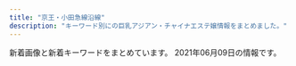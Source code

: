 ```yaml
---
title: "京王・小田急線沿線"
description: "キーワード別にの巨乳アジアン・チャイナエステ嬢情報をまとめました。"
---
```


新着画像と新着キーワードをまとめています。
2021年06月09日の情報です。

<DmmAffiliateIns />
<KeywordTable
  shops={
    [
    {
        "img_links": [
            "http://www.tukinohikai.xyz/uploads/210222/1-210222120QYH.jpg",
            "http://www.tukinohikai.xyz/uploads/210222/1-210222113331928.jpg",
            "http://www.tukinohikai.xyz/uploads/210222/1-21022216060D43.jpg"
        ],
        "name": "Alice \uff5e\u30a2\u30ea\u30b9\uff5e",
        "keywords": {
            "D": 2,
            "86": 1,
            "F": 1,
            "88": 1
        },
        "url": "http://www.tukinohikai.xyz/",
        "station": "\u767b\u6238\u99c5\u751f\u7530\u7dd1\u5730\u53e3"
    },
    {
        "img_links": [
            "https://es-relax.tokyo/wp-content/themes/este/img/top-img01.png",
            "https://es-relax.tokyo/wp-content/themes/este/img/2.jpg",
            "https://es-relax.tokyo/wp-content/uploads/2020/10/11rainbow.jpg",
            "https://es-relax.tokyo/wp-content/themes/este/img/top-img02.png",
            "https://es-relax.tokyo/wp-content/themes/este/img/tel_footer.png",
            "https://es-relax.tokyo/wp-content/uploads/2020/02/897621rainbow.jpg",
            "https://es-relax.tokyo/wp-content/themes/este/img/top-img01a.png",
            "https://es-relax.tokyo/wp-content/themes/este/img/call.png",
            "https://es-relax.tokyo/wp-content/uploads/2021/04/56786rainbow.jpg",
            "https://es-relax.tokyo/wp-content/themes/este/img/3.jpg",
            "https://es-relax.tokyo/wp-content/uploads/2020/02/8976218rainbow.jpg",
            "https://es-relax.tokyo/wp-content/uploads/2020/11/8976512rainbow.jpg",
            "https://es-relax.tokyo/wp-content/uploads/2020/02/87261rainbow.jpg",
            "https://es-relax.tokyo/wp-content/themes/este/img/4.jpg",
            "https://es-relax.tokyo/wp-content/themes/este/img/tel_header.png",
            "https://es-relax.tokyo/wp-content/themes/este/img/1.jpg",
            "https://es-relax.tokyo/wp-content/themes/este/img/top-img04.png",
            "https://es-relax.tokyo/wp-content/uploads/2020/11/908271rainbow.jpg",
            "https://es-relax.tokyo/wp-content/uploads/2021/02/9876rainbow.jpg",
            "https://es-relax.tokyo/wp-content/uploads/2021/05/q1324876rainbow.jpg",
            "https://es-relax.tokyo/wp-content/uploads/2020/02/1rainbow-1.jpg",
            "https://es-relax.tokyo/wp-content/uploads/2020/02/8972186rainbow.jpg",
            "https://es-relax.tokyo/wp-content/themes/este/img/top-img01b.png",
            "https://es-relax.tokyo/wp-content/uploads/2020/12/87612rainbow.jpg"
        ],
        "keywords": {
            "E": 24,
            "F": 6,
            "D": 9
        },
        "url": "https://es-relax.tokyo/",
        "station": "\u5343\u6b73\u70cf\u5c71\u99c5\u5317\u53e3",
        "name": "\u30ec\u30a4\u30f3\u30dc\u30fc"
    },
    {
        "keywords": {
            "87": 6,
            "D": 4,
            "E": 2
        },
        "url": "http://soleil.ebb.jp/",
        "station": "\u8056\u8e5f\u685c\u30f6\u4e18\u99c5\u6771\u53e3",
        "img_links": [
            "http://soleil.ebb.jp/2/uploadimg/1617698276.jpg",
            "http://soleil.ebb.jp/s_news.jpg",
            "http://soleil.ebb.jp/2/uploadimg/1617698425.jpg",
            "http://soleil.ebb.jp/mens-esthe1.png",
            "http://soleil.ebb.jp/s_staff.jpg",
            "http://soleil.ebb.jp/int1.png",
            "http://soleil.ebb.jp/ryoukihyo.png",
            "http://soleil.ebb.jp/nbj2.jpg",
            "http://soleil.ebb.jp/end.png",
            "http://soleil.ebb.jp/2/uploadimg/1617698146.jpg",
            "http://soleil.ebb.jp/top.png"
        ],
        "name": "SOLEIL \uff5e\u30bd\u30ec\u30a4\u30e6\uff5e"
    },
    {
        "keywords": {},
        "url": "http://www.iyashikukan.xyz/",
        "station": "\u5343\u6b73\u70cf\u5c71\u99c5\u5317\u53e3",
        "name": "\u7652\u3057\u306e\u7a7a\u9593",
        "img_links": [
            "http://www.iyashikukan.xyz/images/lanmu-t-st.jpg",
            "http://www.iyashikukan.xyz/images/staff/9/39-02a.jpg",
            "http://www.iyashikukan.xyz/images/nav/nav-t-sys.jpg",
            "http://www.iyashikukan.xyz/images/nav/nav-t-job.jpg",
            "http://www.iyashikukan.xyz/images/top/top-foot_03.png",
            "http://www.iyashikukan.xyz/images/staff/10/sayaka22.jpg",
            "http://www.iyashikukan.xyz/images/shop/r5.jpg",
            "http://www.iyashikukan.xyz/images/staff/10/mimi.jpg",
            "http://www.iyashikukan.xyz/images/index-rin_16.jpg",
            "http://www.iyashikukan.xyz/images/top/t2.jpg",
            "http://www.iyashikukan.xyz/images/top/top-foot_05.png",
            "http://www.iyashikukan.xyz/images/staff/10/nana.jpg",
            "http://www.iyashikukan.xyz/images/index-rin_04.jpg",
            "http://www.iyashikukan.xyz/images/top/t3.jpg",
            "http://www.iyashikukan.xyz/images/top/top-foot_04.png",
            "http://www.iyashikukan.xyz/images/staff/10/satomi.jpg",
            "http://www.iyashikukan.xyz/images/staff/10/1.jpg",
            "http://www.iyashikukan.xyz/images/index-rin_20.jpg",
            "http://www.iyashikukan.xyz/images/index-rin_02.jpg",
            "http://www.iyashikukan.xyz/images/top/t3.png",
            "http://www.iyashikukan.xyz/images/lanmu-t-st2.jpg",
            "http://www.iyashikukan.xyz/images/staff/10/2.jpg",
            "http://www.iyashikukan.xyz/images/index-rin_14.jpg"
        ]
    },
    {
        "station": "\u5343\u6b73\u70cf\u5c71\u99c5\u5317\u53e3",
        "img_links": [
            "http://www.sakuranbo.mensest.com/files/005-03.jpg",
            "http://www.sakuranbo.mensest.com/files/002-02.jpg",
            "http://www.sakuranbo.mensest.com/images/m2.jpg",
            "http://www.sakuranbo.mensest.com/files/005.jpg",
            "http://www.sakuranbo.mensest.com/files/002-03.jpg",
            "http://www.sakuranbo.mensest.com/files/001-03.jpg",
            "http://www.sakuranbo.mensest.com/photo_news/upimg/5145860b89bfdc8409_0.jpg",
            "http://www.sakuranbo.mensest.com/files/004-02.jpg",
            "http://www.sakuranbo.mensest.com/images/rsubt2.png",
            "http://www.sakuranbo.mensest.com/images/slider-img001.jpg",
            "http://www.sakuranbo.mensest.com/images/tel2.png",
            "http://www.sakuranbo.mensest.com/files/001.jpg",
            "http://www.sakuranbo.mensest.com/images/m1.jpg",
            "http://www.sakuranbo.mensest.com/images/rsubt3.png",
            "http://www.sakuranbo.mensest.com/files/001-02.jpg",
            "http://www.sakuranbo.mensest.com/images/rsubt6.png",
            "http://www.sakuranbo.mensest.com/images/b-tel.png",
            "http://www.sakuranbo.mensest.com/images/rsubt7.png",
            "http://www.sakuranbo.mensest.com/files/004-03.jpg",
            "http://www.sakuranbo.mensest.com/images/slider-img002.jpg",
            "http://www.sakuranbo.mensest.com/images/rsubt5.png",
            "http://www.sakuranbo.mensest.com/files/003.jpg",
            "http://www.sakuranbo.mensest.com/files/003-02.jpg",
            "http://www.sakuranbo.mensest.com/images/m4.jpg",
            "http://www.sakuranbo.mensest.com/images/rsubt4.png",
            "http://www.sakuranbo.mensest.com/images/m3.jpg",
            "http://www.sakuranbo.mensest.com/files/002.jpg",
            "http://www.sakuranbo.mensest.com/images/rsubt1.png",
            "http://www.sakuranbo.mensest.com/files/005-02.jpg",
            "http://www.sakuranbo.mensest.com/files/004.jpg",
            "http://www.sakuranbo.mensest.com/images/m6.jpg",
            "http://www.sakuranbo.mensest.com/files/003-03.jpg",
            "http://www.sakuranbo.mensest.com/images/b-online.png"
        ],
        "name": "\u3055\u304f\u3089\u3093\u307c",
        "url": "http://www.sakuranbo.mensest.com/",
        "keywords": {
            "88": 8,
            "D": 40,
            "85": 16,
            "87": 16
        }
    },
    {
        "url": "http://shizuka2015.net/",
        "station": "\u4e0b\u5317\u6ca2\u99c5\u5357\u53e3",
        "keywords": {
            "C": 7
        },
        "name": "\u9759\u9999",
        "img_links": [
            "http://shizuka2015.net/images/sys-n.jpg",
            "http://shizuka2015.net/images/shop/1.jpg",
            "http://shizuka2015.net/images/nav/hanga-sta.jpg",
            "http://shizuka2015.net/images/staff/yuri.jpg",
            "http://shizuka2015.net/images/staff/hikari.jpg",
            "http://shizuka2015.net/images/lm-c-bgdow.png",
            "http://shizuka2015.net/images/moe.jpg",
            "http://shizuka2015.net/images/yuka.jpg",
            "http://shizuka2015.net/images/shop/6.jpg",
            "http://shizuka2015.net/images/nav/hanga-sys.jpg",
            "http://shizuka2015.net/images/nav/hanga-job.jpg",
            "http://shizuka2015.net/images/nav/hanga-acc.jpg",
            "http://shizuka2015.net/images/aki.jpg",
            "http://shizuka2015.net/images/w-top.jpg",
            "http://shizuka2015.net/images/shop/5.jpg",
            "http://shizuka2015.net/images/sakura.jpg",
            "http://shizuka2015.net/images/lm-c-bgdb2.png",
            "http://shizuka2015.net/images/shop/4.jpg"
        ]
    },
    {
        "name": "Hi Baby \u30cf\u30a4\u30d9\u30a4\u30d3\u30fc",
        "url": "http://www.hibaby.mensest.com/",
        "img_links": [
            "http://www.hibaby.mensest.com/files/006.jpg",
            "http://www.hibaby.mensest.com/images/s_top_therapist.png",
            "http://www.hibaby.mensest.com/images/m1.jpg",
            "http://www.hibaby.mensest.com/images/s_message.png",
            "http://www.hibaby.mensest.com/images/s_pickup.png",
            "http://www.hibaby.mensest.com/files/008.jpg",
            "http://www.hibaby.mensest.com/images/m3.jpg",
            "http://www.hibaby.mensest.com/images/m2.jpg",
            "http://www.hibaby.mensest.com/files/005.jpg",
            "http://www.hibaby.mensest.com/images/slider-img002.jpg",
            "http://www.hibaby.mensest.com/files/004.jpg",
            "http://www.hibaby.mensest.com/files/007.jpg",
            "http://www.hibaby.mensest.com/images/m4.jpg",
            "http://www.hibaby.mensest.com/files/003.jpg",
            "http://www.hibaby.mensest.com/images/m6.jpg",
            "http://www.hibaby.mensest.com/files/002.jpg",
            "http://www.hibaby.mensest.com/images/s_news.png",
            "http://www.hibaby.mensest.com/images/slider-img001.jpg",
            "http://www.hibaby.mensest.com/files/001.jpg"
        ],
        "station": "\u5411\u30f6\u4e18\u904a\u5712\u99c5\u5317\u53e3",
        "keywords": {
            "88": 8,
            "D": 64,
            "87": 32,
            "85": 16,
            "86": 8
        }
    },
    {
        "station": "\u3064\u3064\u3058\u30f6\u4e18\u99c5\u5317\u53e3",
        "img_links": [
            "http://luna.ebb.jp/images/side_mobile.jpg",
            "http://luna.ebb.jp/images/nav_link04.png",
            "http://luna.ebb.jp/2/uploadimg/1620491495.jpeg",
            "http://luna.ebb.jp/images/call.png",
            "http://luna.ebb.jp/images/nav_link02.png",
            "http://luna.ebb.jp/2/uploadimg/1623223825.jpg",
            "http://luna.ebb.jp/images/tel.png",
            "http://luna.ebb.jp/images/tit_pick.png",
            "http://luna.ebb.jp/images/nav_link01.png",
            "http://luna.ebb.jp/images/nav_link05.png",
            "http://luna.ebb.jp/2/uploadimg/1620482919.jpg",
            "http://luna.ebb.jp/images/nav_link03.png",
            "http://luna.ebb.jp/2/uploadimg/1622184590.jpg",
            "http://luna.ebb.jp/images/pagetop.png",
            "http://luna.ebb.jp/images/nav_link06.png"
        ],
        "url": "http://luna.ebb.jp/",
        "keywords": {
            "87": 1,
            "84": 2,
            "E": 1,
            "C": 2
        },
        "name": "\u30eb\u30fc\u30ca"
    },
    {
        "name": "\u611b\u4e0a\u7537 -\u3042\u3044\u3046\u3048\u304a-",
        "keywords": {},
        "img_links": [
            "http://ayiyu.work/staff/yuki.jpg",
            "http://ayiyu.work/images/4.jpg",
            "http://ayiyu.work/images/3.jpg",
            "http://ayiyu.work/images/s1.jpg",
            "http://ayiyu.work/images/interior_t.png",
            "http://ayiyu.work/img/ruru1.jpg",
            "http://ayiyu.work/img/yuyu2.jpg",
            "http://ayiyu.work/images/1.jpg",
            "http://ayiyu.work/staff/yuyu.jpg",
            "http://ayiyu.work/images/mobile.png",
            "http://ayiyu.work/img/mari1.jpg",
            "http://ayiyu.work/images/line.png",
            "http://ayiyu.work/images/news.png",
            "http://ayiyu.work/img/yuyu1.jpg",
            "http://ayiyu.work/images/2.jpg",
            "http://ayiyu.work/images/5.jpg",
            "http://ayiyu.work/images/int1.png",
            "http://ayiyu.work/staff/mari.jpg",
            "http://ayiyu.work/images/sys.png",
            "http://ayiyu.work/images/s1.png",
            "http://ayiyu.work/images/staff_t.png",
            "http://ayiyu.work/images/int2.png",
            "http://ayiyu.work/images/s2.jpg",
            "http://ayiyu.work/images/head.jpg",
            "http://ayiyu.work/img/ayu1.jpg",
            "http://ayiyu.work/img/yuki1.jpg",
            "http://ayiyu.work/staff/ayu.jpg",
            "http://ayiyu.work/staff/ruru.jpg"
        ],
        "url": "http://ayiyu.work/",
        "station": "JR\u7a32\u7530\u5824\u99c5"
    },
    {
        "name": "Oasis\uff5e\u30aa\u30a2\u30b7\u30b9\uff5e",
        "img_links": [
            "http://est-massage.xyz/images/sy2.jpg",
            "http://est-massage.xyz/images/head_tell.png",
            "http://est-massage.xyz/images/r3.jpg",
            "http://est-massage.xyz/images/sy1.jpg",
            "http://est-massage.xyz/images/cg111.jpg",
            "http://est-massage.xyz/images/cg032.jpg",
            "http://est-massage.xyz/images/cg05.jpg",
            "http://est-massage.xyz/images/cg07.jpg",
            "http://est-massage.xyz/images/cg11.jpg",
            "http://est-massage.xyz/images/cg082.jpg",
            "http://est-massage.xyz/images/cg031.jpg",
            "http://est-massage.xyz/images/cg12.jpg",
            "http://est-massage.xyz/images/side_tel.png",
            "http://est-massage.xyz/images/bn02.jpg",
            "http://est-massage.xyz/images/cg04.jpg",
            "http://est-massage.xyz/images/cg15.jpg",
            "http://est-massage.xyz/images/cg062.jpg",
            "http://est-massage.xyz/images/cg182.jpg",
            "http://est-massage.xyz/images/cg061.jpg",
            "http://est-massage.xyz/images/cg152.jpg",
            "http://est-massage.xyz/images/cg18.jpg",
            "http://est-massage.xyz/images/r1.jpg",
            "http://est-massage.xyz/images/cg08.jpg",
            "http://est-massage.xyz/images/cg102.jpg",
            "http://est-massage.xyz/images/bn03.jpg",
            "http://est-massage.xyz/images/cg041.jpg",
            "http://est-massage.xyz/images/250_50.png",
            "http://est-massage.xyz/images/cg191.jpg",
            "http://est-massage.xyz/images/cg17.jpg",
            "http://est-massage.xyz/images/468_60.png",
            "http://est-massage.xyz/images/cg021.jpg",
            "http://est-massage.xyz/images/cg011.jpg",
            "http://est-massage.xyz/images/cg101.jpg",
            "http://est-massage.xyz/images/cg03.jpg",
            "http://est-massage.xyz/images/cg081.jpg",
            "http://est-massage.xyz/images/200_40.png",
            "http://est-massage.xyz/images/cg151.jpg",
            "http://est-massage.xyz/images/head_tell2.png",
            "http://est-massage.xyz/images/r2.jpg",
            "http://est-massage.xyz/images/88_31.png",
            "http://est-massage.xyz/images/cg16.jpg",
            "http://est-massage.xyz/images/cg181.jpg",
            "http://est-massage.xyz/images/cg01.jpg",
            "http://est-massage.xyz/images/cg09.jpg",
            "http://est-massage.xyz/images/foot_tel.png",
            "http://est-massage.xyz/images/cg022.jpg",
            "http://est-massage.xyz/images/cg10.jpg",
            "http://est-massage.xyz/images/cg051.jpg",
            "http://est-massage.xyz/images/cg02.jpg",
            "http://est-massage.xyz/images/bn01.jpg",
            "http://est-massage.xyz/images/cg06.jpg",
            "http://est-massage.xyz/images/cg161.jpg",
            "http://est-massage.xyz/images/cg052.jpg",
            "http://est-massage.xyz/images/cg19.jpg",
            "http://est-massage.xyz/images/ncg.jpg"
        ],
        "url": "http://est-massage.xyz/",
        "station": "\u7b39\u585a\u99c5\u5317\u53e3",
        "keywords": {
            "C": 13,
            "D": 31,
            "84": 13,
            "88": 6,
            "87": 3,
            "E": 7,
            "85": 11,
            "83": 6,
            "86": 20
        }
    },
    {
        "img_links": [
            "http://www.fuafua.info/images/mihao.jpg",
            "http://www.fuafua.info/images/maga.png",
            "http://www.fuafua.info/images/w-2.jpg",
            "http://www.fuafua.info/images/w-4.jpg",
            "http://www.fuafua.info/images/ll.jpg",
            "http://www.fuafua.info/images/tstaff.jpg",
            "http://www.fuafua.info/images/mobile.jpg",
            "http://www.fuafua.info/images/m2.jpg",
            "http://www.fuafua.info/images/m1.jpg",
            "http://www.fuafua.info/images/yuka.jpg",
            "http://www.fuafua.info/images/r02.jpg",
            "http://www.fuafua.info/images/r01.jpg",
            "http://www.fuafua.info/images/r03.jpg",
            "http://www.fuafua.info/images/aym.jpg"
        ],
        "station": "\u8abf\u5e03\u99c5\u5317\u53e3",
        "url": "http://www.fuafua.info/",
        "keywords": {},
        "name": "\u5b89\u5fc3\u5802"
    },
    {
        "station": "\u660e\u5927\u524d\u99c5\u4e2d\u592e\u53e3",
        "name": "Lilac \uff5e\u30e9\u30a4\u30e9\u30c3\u30af\uff5e",
        "url": "http://cattleya427.com/lilac/index.html",
        "img_links": [
            "http://cattleya427.com/lilac/img/image108.jpg",
            "http://cattleya427.com/lilac/img/image122.jpg",
            "http://cattleya427.com/lilac/img/image110.jpg",
            "http://cattleya427.com/lilac/img/image142.jpg",
            "http://cattleya427.com/lilac/img/image125.jpg",
            "http://cattleya427.com/lilac/img/image16.jpg",
            "http://cattleya427.com/lilac/img/image15.jpg",
            "http://cattleya427.com/lilac/img/image123.jpg",
            "http://cattleya427.com/lilac/img/image106.jpg",
            "http://cattleya427.com/lilac/img/image12.jpg",
            "http://cattleya427.com/lilac/img/image11.jpg",
            "http://cattleya427.com/lilac/img/image124.jpg",
            "http://cattleya427.com/lilac/img/image14.jpg",
            "http://cattleya427.com/lilac/img/image140.jpg",
            "http://cattleya427.com/lilac/img/image112.jpg",
            "http://cattleya427.com/lilac/img/image113.jpg",
            "http://cattleya427.com/lilac/img/image104.jpg",
            "http://cattleya427.com/lilac/img/image105.jpg",
            "http://cattleya427.com/lilac/img/image111.jpg",
            "http://cattleya427.com/lilac/img/image141.jpg",
            "http://cattleya427.com/lilac/img/image109.jpg",
            "http://cattleya427.com/lilac/img/image139.jpg",
            "http://cattleya427.com/lilac/img/image13.jpg",
            "http://cattleya427.com/lilac/img/image107.jpg"
        ],
        "keywords": {}
    },
    {
        "url": "http://www.vivi.esjp.site/",
        "img_links": [
            "http://www.vivi.esjp.site/images/top_sche.png",
            "http://www.vivi.esjp.site/files/006-02.jpg",
            "http://www.vivi.esjp.site/files/002.jpg",
            "http://www.vivi.esjp.site/images/girl-z1.jpg",
            "http://www.vivi.esjp.site/images/link_line.png",
            "http://www.vivi.esjp.site/images/staff_line.png",
            "http://www.vivi.esjp.site/files/005.jpg",
            "http://www.vivi.esjp.site/images/shop/shop03.jpg",
            "http://www.vivi.esjp.site/files/004-02.jpg",
            "http://www.vivi.esjp.site/images/bj3.png",
            "http://www.vivi.esjp.site/images/mobile.jpg",
            "http://www.vivi.esjp.site/images/girl-z2.jpg",
            "http://www.vivi.esjp.site/files/001.jpg",
            "http://www.vivi.esjp.site/files/001-02.jpg",
            "http://www.vivi.esjp.site/files/002-02.jpg",
            "http://www.vivi.esjp.site/files/006.jpg",
            "http://www.vivi.esjp.site/files/003-02.jpg",
            "http://www.vivi.esjp.site/files/004.jpg",
            "http://www.vivi.esjp.site/images/top.png",
            "http://www.vivi.esjp.site/files/005-02.jpg",
            "http://www.vivi.esjp.site/images/shop/shop02.jpg",
            "http://www.vivi.esjp.site/images/shop/shop04.jpg",
            "http://www.vivi.esjp.site/files/003.jpg",
            "http://www.vivi.esjp.site/images/shop/shop01.jpg"
        ],
        "name": "Angel Class\uff5e\u30a8\u30f3\u30b8\u30a7\u30eb\u30af\u30e9\u30b9",
        "keywords": {
            "D": 5,
            "88": 2,
            "C": 1,
            "87": 4
        },
        "station": "\u5343\u6b73\u70cf\u5c71\u99c5\u5317\u53e3"
    },
    {
        "url": "https://moe.ests.jp/",
        "keywords": {
            "D": 16,
            "C": 12,
            "87": 8,
            "86": 8
        },
        "station": "\u8abf\u5e03\u99c5\u6771\u53e3",
        "img_links": [
            "https://moe.ests.jp/images/room1.jpg",
            "https://moe.ests.jp/photos/sites/63/2021/04/2021041103094038.jpg",
            "https://moe.ests.jp/images/themes/blue/s_ranking.png",
            "https://moe.ests.jp/images/themes/blue/line.png",
            "https://moe.ests.jp/images/themes/blue/no1.png",
            "https://moe.ests.jp/images/room4.jpg",
            "https://moe.ests.jp/images/room3.jpg",
            "https://moe.ests.jp/images/themes/blue/no2.png",
            "https://moe.ests.jp/images/themes/blue/r3.jpg",
            "https://moe.ests.jp/images/themes/blue/s_staff.png",
            "https://moe.ests.jp/images/themes/blue/s_news.png",
            "https://moe.ests.jp/images/room2.jpg",
            "https://moe.ests.jp/images/themes/blue/mobile.jpg",
            "https://moe.ests.jp/photos/sites/63/2021/04/2021041103093931.jpg",
            "https://moe.ests.jp/images/themes/blue/s_pickup.png",
            "https://moe.ests.jp/images/themes/blue/s_zysx.png",
            "https://moe.ests.jp/images/themes/blue/s_newface.png",
            "https://moe.ests.jp/photos/sites/63/2021/04/202104110309399.jpg",
            "https://moe.ests.jp/photos/sites/63/2021/04/202104110309386.jpg",
            "https://moe.ests.jp/images/themes/blue/s_link.png"
        ],
        "name": "\u840c"
    },
    {
        "keywords": {
            "E": 1,
            "90": 1,
            "87": 1,
            "C": 1,
            "D": 1,
            "89": 1
        },
        "img_links": [
            "http://nene.est888.com/css/tel.png",
            "http://nene.est888.com/css/nav/nav-006.png",
            "http://nene.est888.com/css/nav/nav-004.png",
            "http://nene.est888.com/css/nav/nav-003.png",
            "http://nene.est888.com/css/staff/staff01.jpg",
            "http://nene.est888.com/css/nav/nav-005.png",
            "http://nene.est888.com/css/top01.png",
            "http://nene.est888.com/css/osusume02.jpg",
            "http://nene.est888.com/css/nav/nav-001.png",
            "http://nene.est888.com/css/staff/staff02.jpg",
            "http://nene.est888.com/css/staff/staff03.jpg",
            "http://nene.est888.com/css/nav/nav-002.png"
        ],
        "name": "NeNe\uff5e\u306d\u306d",
        "url": "http://nene.est888.com/",
        "station": "\u5343\u6b73\u70cf\u5c71\u99c5\u5317\u53e3"
    },
    {
        "url": "http://www.gekabijin.relaxmens.com/",
        "img_links": [
            "http://www.gekabijin.relaxmens.com/files/005.jpg",
            "http://www.gekabijin.relaxmens.com/files/001.jpg",
            "http://www.gekabijin.relaxmens.com/images/shop/s4.jpg",
            "http://www.gekabijin.relaxmens.com/images/r3.jpg",
            "http://www.gekabijin.relaxmens.com/files/002.jpg",
            "http://www.gekabijin.relaxmens.com/photo_news/upimg/2514060b4b5c2f383e_0.jpg",
            "http://www.gekabijin.relaxmens.com/images/shop/s1.jpg",
            "http://www.gekabijin.relaxmens.com/images/mobile.jpg",
            "http://www.gekabijin.relaxmens.com/files/005-02.jpg",
            "http://www.gekabijin.relaxmens.com/files/004-02.jpg",
            "http://www.gekabijin.relaxmens.com/files/001-03.jpg",
            "http://www.gekabijin.relaxmens.com/files/005-03.jpg",
            "http://www.gekabijin.relaxmens.com/files/002-02.jpg",
            "http://www.gekabijin.relaxmens.com/images/shop/s6.jpg",
            "http://www.gekabijin.relaxmens.com/files/002-03.jpg",
            "http://www.gekabijin.relaxmens.com/files/003.jpg",
            "http://www.gekabijin.relaxmens.com/images/shop/s5.jpg",
            "http://www.gekabijin.relaxmens.com/files/001-02.jpg",
            "http://www.gekabijin.relaxmens.com/files/003-02.jpg",
            "http://www.gekabijin.relaxmens.com/images/shop/s3.jpg",
            "http://www.gekabijin.relaxmens.com/files/003-03.jpg",
            "http://www.gekabijin.relaxmens.com/images/shop/s2.jpg",
            "http://www.gekabijin.relaxmens.com/files/004-03.jpg",
            "http://www.gekabijin.relaxmens.com/files/004.jpg"
        ],
        "name": "\u6708\u4e0b\u7f8e\u4eba",
        "station": "\u5e9c\u4e2d\u99c5\u5317\u53e3",
        "keywords": {
            "C": 13,
            "87": 20,
            "D": 20
        }
    },
    {
        "name": "\u30a2\u30ed\u30de\u30b8\u30e5\u30e9\u30af",
        "keywords": {
            "E": 6,
            "D": 35,
            "C": 26,
            "83": 5,
            "87": 6,
            "86": 11,
            "85": 18,
            "88": 6
        },
        "url": "http://lucky-one.jpn.mn/",
        "station": "\u5e9c\u4e2d\u99c5\u5357\u53e3",
        "img_links": [
            "http://lucky-one.jpn.mn/images/themes/blue/s_news.png",
            "http://lucky-one.jpn.mn/images/themes/blue/s_link.png",
            "http://lucky-one.jpn.mn/photos/sites/44/2021/04/2021040809572110.jpg",
            "http://lucky-one.jpn.mn/photos/sites/44/2021/04/2021040809375410.jpg",
            "http://lucky-one.jpn.mn/photos/sites/44/2021/04/202104080937565.jpg",
            "http://lucky-one.jpn.mn/photos/sites/44/2021/04/2021040809384810.jpg",
            "http://lucky-one.jpn.mn/images/room1.jpg",
            "http://lucky-one.jpn.mn/images/room2.jpg",
            "http://lucky-one.jpn.mn/photos/sites/44/2021/04/2021040809412291.jpg",
            "http://lucky-one.jpn.mn/photos/sites/44/2021/04/2021040809431618.jpg",
            "http://lucky-one.jpn.mn/photos/sites/44/2021/04/202104080940066.jpg",
            "http://lucky-one.jpn.mn/images/themes/blue/s_newface.png",
            "http://lucky-one.jpn.mn/photos/sites/44/2021/04/2021040809431373.jpg",
            "http://lucky-one.jpn.mn/photos/sites/44/2021/04/2021040809404287.jpg",
            "http://lucky-one.jpn.mn/images/themes/blue/mobile.jpg",
            "http://lucky-one.jpn.mn/photos/sites/44/2021/04/2021040809384767.jpg",
            "http://lucky-one.jpn.mn/images/themes/blue/r3.jpg",
            "http://lucky-one.jpn.mn/images/themes/blue/s_ranking.png",
            "http://lucky-one.jpn.mn/photos/sites/44/2021/04/2021040809412150.jpg",
            "http://lucky-one.jpn.mn/photos/sites/44/2021/04/2021040809400982.jpg",
            "http://lucky-one.jpn.mn/images/themes/blue/s_staff.png",
            "http://lucky-one.jpn.mn/photos/sites/44/2021/04/2021040809393049.jpg",
            "http://lucky-one.jpn.mn/photos/sites/44/2021/04/2021040809393275.jpg",
            "http://lucky-one.jpn.mn/photos/sites/44/2021/04/2021040809400714.jpg",
            "http://lucky-one.jpn.mn/photos/sites/44/2021/04/2021040809411939.jpg",
            "http://lucky-one.jpn.mn/images/themes/blue/line.png",
            "http://lucky-one.jpn.mn/photos/sites/44/2021/04/2021040809384524.jpg",
            "http://lucky-one.jpn.mn/images/themes/blue/s_zysx.png",
            "http://lucky-one.jpn.mn/images/themes/blue/no1.png",
            "http://lucky-one.jpn.mn/photos/sites/44/2021/04/2021040809400869.jpg",
            "http://lucky-one.jpn.mn/images/room3.jpg",
            "http://lucky-one.jpn.mn/photos/sites/44/2021/04/2021040809380020.jpg",
            "http://lucky-one.jpn.mn/photos/sites/44/2021/04/2021040809384699.jpg",
            "http://lucky-one.jpn.mn/photos/sites/44/2021/04/2021040809411851.jpg",
            "http://lucky-one.jpn.mn/photos/sites/44/2021/04/2021040809384593.jpg",
            "http://lucky-one.jpn.mn/photos/sites/44/2021/04/2021040809375736.jpg",
            "http://lucky-one.jpn.mn/photos/sites/44/2021/04/202104080943116.jpg",
            "http://lucky-one.jpn.mn/images/themes/blue/no2.png",
            "http://lucky-one.jpn.mn/photos/sites/44/2021/04/2021040809401068.jpg",
            "http://lucky-one.jpn.mn/photos/sites/44/2021/04/2021040809431346.jpg",
            "http://lucky-one.jpn.mn/images/themes/blue/s_pickup.png",
            "http://lucky-one.jpn.mn/images/room4.jpg",
            "http://lucky-one.jpn.mn/photos/sites/44/2021/04/2021040809412036.jpg"
        ]
    },
    {
        "url": "http://esthegt.xyz/yac/",
        "station": "\u8abf\u5e03\u99c5\u6771\u53e3",
        "img_links": [
            "http://esthegt.xyz/yac/girl/g08.png",
            "http://esthegt.xyz/yac/images/button-1.png",
            "http://esthegt.xyz/yac/images/tt.png",
            "http://esthegt.xyz/yac/images/bar-2.png",
            "http://esthegt.xyz/yac/images/button-2.png",
            "http://esthegt.xyz/yac/images/footer.png",
            "http://esthegt.xyz/yac/girl/9.jpg",
            "http://esthegt.xyz/yac/girl/g11.png",
            "http://esthegt.xyz/yac/images/bar-3.png",
            "http://esthegt.xyz/yac/images/button-3.png",
            "http://esthegt.xyz/yac/girl/7.jpg",
            "http://esthegt.xyz/yac/girl/g07.png",
            "http://esthegt.xyz/yac/images/button-5.png",
            "http://esthegt.xyz/yac/girl/8.jpg",
            "http://esthegt.xyz/yac/images/bar-5.png",
            "http://esthegt.xyz/yac/images/bar-1.png",
            "http://esthegt.xyz/yac/girl/11.jpg",
            "http://esthegt.xyz/yac/images/button-6.png",
            "http://esthegt.xyz/yac/images/button-4.png",
            "http://esthegt.xyz/yac/images/bar-4.png",
            "http://esthegt.xyz/yac/images/bar-6.png"
        ],
        "keywords": {},
        "name": "\u3084\u3059\u3089\u304e"
    },
    {
        "keywords": {
            "85": 2,
            "86": 1,
            "87": 1,
            "D": 4
        },
        "name": "\u30d1\u30fc\u30d5\u30a7\u30af\u30c8\u30fb\u30d7\u30e9\u30f3",
        "url": "http://www.perfect-plan.iesjp.com/",
        "img_links": [
            "http://www.perfect-plan.iesjp.com/files/001.jpg",
            "http://www.perfect-plan.iesjp.com/images/interior.png",
            "http://www.perfect-plan.iesjp.com/files/005.jpg",
            "http://www.perfect-plan.iesjp.com/files/008.jpg",
            "http://www.perfect-plan.iesjp.com/images/interior_bg.png",
            "http://www.perfect-plan.iesjp.com/images/staff.png",
            "http://www.perfect-plan.iesjp.com/images/top.png",
            "http://www.perfect-plan.iesjp.com/files/007.jpg",
            "http://www.perfect-plan.iesjp.com/images/flash.jpg",
            "http://www.perfect-plan.iesjp.com/images/left01.png",
            "http://www.perfect-plan.iesjp.com/images/ta.png",
            "http://www.perfect-plan.iesjp.com/images/mobile.png"
        ],
        "station": "\u7b39\u585a\u99c5\u5317\u53e3"
    },
    {
        "name": "Impact \uff5e\u30a4\u30f3\u30d1\u30af\u30c8\uff5e",
        "station": "\u4e0b\u9ad8\u4e95\u6238\u99c5\u5317\u53e3",
        "img_links": [
            "http://xn--vckg5a9gugx77pgi4bmma.xyz/image/girl8.jpg",
            "http://xn--vckg5a9gugx77pgi4bmma.xyz/image/img3.jpg",
            "http://xn--vckg5a9gugx77pgi4bmma.xyz/image/img4.jpg",
            "http://xn--vckg5a9gugx77pgi4bmma.xyz/image/img2.jpg",
            "http://xn--vckg5a9gugx77pgi4bmma.xyz/image/navihiden.png",
            "http://xn--vckg5a9gugx77pgi4bmma.xyz/image/girl1.jpg",
            "http://xn--vckg5a9gugx77pgi4bmma.xyz/image/girl3.jpg"
        ],
        "url": "http://xn--vckg5a9gugx77pgi4bmma.xyz/",
        "keywords": {}
    },
    {
        "keywords": {},
        "station": "\u5e9c\u4e2d\u99c5\u5357\u53e3",
        "url": "http://www.niihao.xyz/",
        "name": "\u30cb\u30fc\u30cf\u30aa",
        "img_links": [
            "http://www.niihao.xyz/images/staff/shazhi.jpg",
            "http://www.niihao.xyz/images/lanmu_03.jpg",
            "http://www.niihao.xyz/images/index-yume_11.jpg",
            "http://www.niihao.xyz/images/4.jpg",
            "http://www.niihao.xyz/images/index-yume_02.jpg",
            "http://www.niihao.xyz/images/l-nav-_staff.jpg",
            "http://www.niihao.xyz/images/lanmu_07.jpg",
            "http://www.niihao.xyz/images/staff/11.jpg",
            "http://www.niihao.xyz/images/staff/remon.jpg",
            "http://www.niihao.xyz/psd/off.jpg",
            "http://www.niihao.xyz/images/nav/l-nav-_job.jpg",
            "http://www.niihao.xyz/images/staff/miki.jpeg",
            "http://www.niihao.xyz/images/lanmu_06.jpg",
            "http://www.niihao.xyz/images/staff/aya2.jpg",
            "http://www.niihao.xyz/images/index-yume_04.jpg"
        ]
    },
    {
        "keywords": {
            "86": 96,
            "D": 80,
            "E": 16
        },
        "station": "\u5343\u6b73\u70cf\u5c71\u99c5\u5317\u53e3",
        "name": "\u6df1\u4e95\u6c37\u306e\u56fd",
        "img_links": [
            "http://massage-est.xyz/images/cg02.jpg",
            "http://massage-est.xyz/images/cg011.jpg",
            "http://massage-est.xyz/images/cg091.jpg",
            "http://massage-est.xyz/images/cg031.jpg",
            "http://massage-est.xyz/images/top2.png",
            "http://massage-est.xyz/images/cg021.jpg",
            "http://massage-est.xyz/images/cg10.jpg",
            "http://massage-est.xyz/images/cg09.jpg",
            "http://massage-est.xyz/images/cg12.jpg",
            "http://massage-est.xyz/images/spacer300x450.png",
            "http://massage-est.xyz/images/cg05.jpg",
            "http://massage-est.xyz/images/up_100_1_0.jpg",
            "http://massage-est.xyz/images/cg06.jpg",
            "http://massage-est.xyz/images/spacer900x360.png",
            "http://massage-est.xyz/images/cg03.jpg",
            "http://massage-est.xyz/images/cg061.jpg",
            "http://massage-est.xyz/images/sys.jpg",
            "http://massage-est.xyz/images/cg08.jpg",
            "http://massage-est.xyz/images/cg051.jpg",
            "http://massage-est.xyz/images/cg081.jpg",
            "http://massage-est.xyz/images/cg11.jpg",
            "http://massage-est.xyz/images/qr.jpg",
            "http://massage-est.xyz/images/top.png",
            "http://massage-est.xyz/images/cg01.jpg",
            "http://massage-est.xyz/images/cg13.jpg",
            "http://massage-est.xyz/images/cg04.jpg"
        ],
        "url": "http://massage-est.xyz/"
    },
    {
        "img_links": [
            "http://www.mens-chitose.com/images/concept.jpg",
            "http://www.mens-chitose.com/files/001.jpg",
            "http://www.mens-chitose.com/images/info.jpg",
            "http://www.mens-chitose.com/images/attention.png",
            "http://www.mens-chitose.com/images/infoSlide01.jpg",
            "http://www.mens-chitose.com/files/011.jpg",
            "http://www.mens-chitose.com/files/013.jpg",
            "http://www.mens-chitose.com/images/coverParts.png"
        ],
        "station": "\u5343\u6b73\u8239\u6a4b\u99c5\u5317\u53e3",
        "url": "http://www.mens-chitose.com/",
        "name": "\u5065\u5eb7\u697d",
        "keywords": {
            "86": 3,
            "D": 3
        }
    },
    {
        "url": "http://hatagayalove.xyz/",
        "station": "\u5e61\u30f6\u8c37\u99c5\u5317\u53e3",
        "img_links": [
            "http://hatagayalove.xyz/files/019-03f705.jpg",
            "http://hatagayalove.xyz/files/019b7ea.jpg",
            "http://hatagayalove.xyz/images/bjs3.jpg",
            "http://hatagayalove.xyz/images/topb7ea.jpg",
            "http://hatagayalove.xyz/files/019f705.jpg",
            "http://hatagayalove.xyz/files/00138e3.jpg",
            "http://hatagayalove.xyz/files/021d289.jpg",
            "http://hatagayalove.xyz/files/002d289.jpg",
            "http://hatagayalove.xyz/images/girl_bt.jpg",
            "http://hatagayalove.xyz/files/020011d.jpg",
            "http://hatagayalove.xyz/files/003b7ea.jpg",
            "http://hatagayalove.xyz/files/002b7ea.jpg",
            "http://hatagayalove.xyz/files/003-0338e3.jpg",
            "http://hatagayalove.xyz/images/top60df.jpg",
            "http://hatagayalove.xyz/files/002-02d289.jpg",
            "http://hatagayalove.xyz/files/023b7ea.jpg",
            "http://hatagayalove.xyz/files/019caf5.jpg",
            "http://hatagayalove.xyz/files/021-03d289.jpg",
            "http://hatagayalove.xyz/files/020-02011d.jpg",
            "http://hatagayalove.xyz/files/001-0338e3.jpg",
            "http://hatagayalove.xyz/images/topcaf5.jpg",
            "http://hatagayalove.xyz/files/023d289.jpg",
            "http://hatagayalove.xyz/files/020b7ea.jpg",
            "http://hatagayalove.xyz/files/021-02d289.jpg",
            "http://hatagayalove.xyz/files/019-02f705.jpg",
            "http://hatagayalove.xyz/files/020caf5.jpg",
            "http://hatagayalove.xyz/images/topd289.jpg",
            "http://hatagayalove.xyz/files/021b7ea.jpg",
            "http://hatagayalove.xyz/files/023-02d289.jpg",
            "http://hatagayalove.xyz/images/staff_line.jpg",
            "http://hatagayalove.xyz/images/news1.jpg",
            "http://hatagayalove.xyz/files/001b7ea.jpg",
            "http://hatagayalove.xyz/files/023-03d289.jpg",
            "http://hatagayalove.xyz/files/023caf5.jpg",
            "http://hatagayalove.xyz/files/020-03011d.jpg",
            "http://hatagayalove.xyz/images/topf705.jpg",
            "http://hatagayalove.xyz/files/002-03d289.jpg",
            "http://hatagayalove.xyz/files/002caf5.jpg",
            "http://hatagayalove.xyz/files/001caf5.jpg",
            "http://hatagayalove.xyz/files/00338e3.jpg",
            "http://hatagayalove.xyz/images/backlist.jpg",
            "http://hatagayalove.xyz/files/003caf5.jpg",
            "http://hatagayalove.xyz/files/001-0238e3.jpg",
            "http://hatagayalove.xyz/images/top011d.jpg",
            "http://hatagayalove.xyz/files/021caf5.jpg",
            "http://hatagayalove.xyz/images/pick.jpg",
            "http://hatagayalove.xyz/files/003-0238e3.jpg",
            "http://hatagayalove.xyz/images/top38e3.jpg"
        ],
        "name": "\u6708\u306e\u96eb",
        "keywords": {
            "90": 2,
            "F": 2,
            "D": 6,
            "87": 6,
            "88": 6,
            "E": 6
        }
    },
    {
        "keywords": {
            "86": 2,
            "E": 9,
            "D": 3,
            "88": 10
        },
        "url": "http://simiru.work/",
        "name": "\u30b9\u30df\u30ec",
        "img_links": [
            "http://simiru.work/uploads/200706/1-200F6162531Y9.png",
            "http://simiru.work/uploads/210317/1-21031GA244V4.jpg",
            "http://simiru.work/uploads/210217/1-21021G45Q5O1.jpg",
            "http://simiru.work/uploads/allimg/210317/1-21031GA253.jpg",
            "http://simiru.work/uploads/210217/1-21021G45Z0R1.jpg",
            "http://simiru.work/uploads/allimg/210317/1-21031GA150.jpg",
            "http://simiru.work/uploads/allimg/210217/1-21021G45911.jpg",
            "http://simiru.work/uploads/200706/1-200F6162A1116.jpg",
            "http://simiru.work/uploads/allimg/210217/1-21021G45S1.jpg",
            "http://simiru.work/uploads/210217/1-21021G45JWU.jpg",
            "http://simiru.work/uploads/allimg/210317/1-21031GA417.jpg",
            "http://simiru.work/uploads/210317/1-21031GT511233.jpg",
            "http://simiru.work/uploads/210317/1-21031GA143332.jpg",
            "http://simiru.work/uploads/allimg/210217/1-21021G45K7.jpg",
            "http://simiru.work/uploads/210317/1-21031GA40b18.jpg",
            "http://simiru.work/uploads/200706/1-200F616262aV.jpg",
            "http://simiru.work/uploads/200707/1-200FG022542H.jpg",
            "http://simiru.work/uploads/200706/1-200F6153052L7.jpg",
            "http://simiru.work/webstyle/gobottom.png"
        ],
        "station": "\u767b\u6238\u99c5\u751f\u7530\u7dd1\u5730\u53e3"
    },
    {
        "img_links": [
            "http://space.iyasi.me/images/ser4.jpg",
            "http://space.iyasi.me/images/staff16b.jpg",
            "http://space.iyasi.me/layer/images/top/top_03.jpg",
            "http://space.iyasi.me/images/ser3.jpg",
            "http://space.iyasi.me/layer/images/top/top_05.jpg",
            "http://space.iyasi.me/layer/images/top/top_01.jpg",
            "http://space.iyasi.me/images/ser1.jpg",
            "http://space.iyasi.me/images/info.png",
            "http://space.iyasi.me/images/top2.jpg",
            "http://space.iyasi.me/images/staff_bj4.png",
            "http://space.iyasi.me/images/staff_bj1.png",
            "http://space.iyasi.me/images/wenzi-staff.png",
            "http://space.iyasi.me/images/staff17a.jpg",
            "http://space.iyasi.me/images/staff20a.jpg",
            "http://space.iyasi.me/images/staff22a.jpg",
            "http://space.iyasi.me/images/top1.jpg",
            "http://space.iyasi.me/images/s_service.png",
            "http://space.iyasi.me/images/staff13a.jpg",
            "http://space.iyasi.me/images/staff1.jpg",
            "http://space.iyasi.me/images/ser2.jpg",
            "http://space.iyasi.me/layer/images/top.jpg",
            "http://space.iyasi.me/images/staff16a.jpg",
            "http://space.iyasi.me/images/1.jpg",
            "http://space.iyasi.me/images/staff1a.jpg",
            "http://space.iyasi.me/images/staff21a.jpg",
            "http://space.iyasi.me/layer/images/top/top_06.jpg",
            "http://space.iyasi.me/images/s_info.png",
            "http://space.iyasi.me/layer/images/top/top_08.png",
            "http://space.iyasi.me/images/staff7.jpg",
            "http://space.iyasi.me/images/staff18a.jpg",
            "http://space.iyasi.me/layer/images/top/top_04.jpg",
            "http://space.iyasi.me/layer/images/top/top_02.jpg"
        ],
        "keywords": {
            "88": 6,
            "86": 2,
            "85": 3,
            "84": 9,
            "83": 3
        },
        "station": "\u8056\u8e5f\u685c\u30f6\u4e18\u99c5\u6771\u53e3",
        "name": "\u7652\u3057\u7a7a\u9593",
        "url": "http://space.iyasi.me/"
    },
    {
        "keywords": {
            "E": 32,
            "87": 112,
            "84": 64,
            "85": 32,
            "D": 224,
            "86": 32,
            "83": 32,
            "C": 51
        },
        "img_links": [
            "https://hobo100per.jpn.vin/images/room4.jpg",
            "https://hobo100per.jpn.vin/images/1.png",
            "https://hobo100per.jpn.vin/photos/sites/64/2021/06/2021060701482784.jpg",
            "https://hobo100per.jpn.vin/photos/sites/64/2020/10/2020102607255738.jpg",
            "https://hobo100per.jpn.vin/photos/sites/64/2021/02/2021020403220683.jpg",
            "https://hobo100per.jpn.vin/images/mobile.jpg",
            "https://hobo100per.jpn.vin/images/s_link.jpg",
            "https://hobo100per.jpn.vin/images/top.png",
            "https://hobo100per.jpn.vin/images/s_topics.jpg",
            "https://hobo100per.jpn.vin/images/face_bj2.jpg",
            "https://hobo100per.jpn.vin/images/s_staff.jpg",
            "https://hobo100per.jpn.vin/images/room1.jpg",
            "https://hobo100per.jpn.vin/photos/sites/64/2020/10/2020102607255898.jpg",
            "https://hobo100per.jpn.vin/photos/sites/64/2021/05/2021051105251986.jpg",
            "https://hobo100per.jpn.vin/photos/sites/64/2021/02/2021021405253880.jpg",
            "https://hobo100per.jpn.vin/photos/sites/64/2021/05/2021053103292396.jpg",
            "https://hobo100per.jpn.vin/photos/sites/64/2021/04/2021040902115754.jpg",
            "https://hobo100per.jpn.vin/images/news_bj3.jpg",
            "https://hobo100per.jpn.vin/images/s_face.jpg",
            "https://hobo100per.jpn.vin/images/end.png",
            "https://hobo100per.jpn.vin/photos/sites/64/2020/10/2020102607255627.jpg",
            "https://hobo100per.jpn.vin/images/news_bj1.jpg",
            "https://hobo100per.jpn.vin/photos/sites/64/2020/12/2020120204102727.jpg",
            "https://hobo100per.jpn.vin/photos/sites/64/2020/10/2020102607255792.jpg",
            "https://hobo100per.jpn.vin/photos/sites/64/2021/06/2021060203045619.jpg",
            "https://hobo100per.jpn.vin/photos/sites/64/2021/02/2021022309221643.jpg",
            "https://hobo100per.jpn.vin/images/room3.jpg",
            "https://hobo100per.jpn.vin/images/room2.jpg",
            "https://hobo100per.jpn.vin/photos/sites/64/2020/11/2020111302073452.jpg",
            "https://hobo100per.jpn.vin/photos/sites/64/2021/06/2021060303273030.jpg",
            "https://hobo100per.jpn.vin/photos/sites/64/2021/01/202101160211441.jpg",
            "https://hobo100per.jpn.vin/photos/sites/64/2021/03/2021031502514054.jpg"
        ],
        "url": "https://hobo100per.jpn.vin/",
        "station": "\u5343\u6b73\u70cf\u5c71\u99c5\u5317\u53e3",
        "name": "\u307b\u307c100%"
    },
    {
        "station": "\u7b39\u585a\u99c5\u5317\u53e3",
        "name": "\u840c \uff5e\u3082\u3048\uff5e",
        "keywords": {
            "86": 3,
            "85": 1,
            "C": 1
        },
        "url": "http://aroma-esthe.in.net/",
        "img_links": [
            "http://aroma-esthe.in.net/img/nav-002.png",
            "http://aroma-esthe.in.net/img/nav-006.png",
            "http://aroma-esthe.in.net/img/nav-005.png",
            "http://aroma-esthe.in.net/img/cg051.png",
            "http://aroma-esthe.in.net/img/no.png",
            "http://aroma-esthe.in.net/img/nav-003.png",
            "http://aroma-esthe.in.net/img/tel.png",
            "http://aroma-esthe.in.net/img/cg03.png",
            "http://aroma-esthe.in.net/img/nav-004.png",
            "http://aroma-esthe.in.net/img/top01.png",
            "http://aroma-esthe.in.net/img/nav-001.png",
            "http://aroma-esthe.in.net/img/cg02.png",
            "http://aroma-esthe.in.net/img/cg011.png"
        ]
    },
    {
        "url": "http://sweet-heart.work/",
        "name": "Sweet Heart",
        "station": "\u5e9c\u4e2d\u99c5\u5317\u53e3",
        "img_links": [
            "http://sweet-heart.work/images/b2.jpg",
            "http://sweet-heart.work/img/risan1.jpg",
            "http://sweet-heart.work/img/miki1.jpg",
            "http://sweet-heart.work/images/int1.jpg",
            "http://sweet-heart.work/img/yien1.jpg",
            "http://sweet-heart.work/img/mimi1.jpg",
            "http://sweet-heart.work/images/3.jpg",
            "http://sweet-heart.work/images/b1.jpg",
            "http://sweet-heart.work/images/sys.jpg",
            "http://sweet-heart.work/images/5.jpg",
            "http://sweet-heart.work/images/att.png",
            "http://sweet-heart.work/images/int2.jpg",
            "http://sweet-heart.work/images/4.jpg",
            "http://sweet-heart.work/images/staff_t.png",
            "http://sweet-heart.work/images/mobile.jpg",
            "http://sweet-heart.work/images/interior_t.png",
            "http://sweet-heart.work/img/moe2.jpg",
            "http://sweet-heart.work/images/news.jpg",
            "http://sweet-heart.work/img/yien2.jpg",
            "http://sweet-heart.work/images/ta.jpg",
            "http://sweet-heart.work/img/moe1.jpg",
            "http://sweet-heart.work/images/head.jpg",
            "http://sweet-heart.work/img/risan2.jpg",
            "http://sweet-heart.work/images/2.jpg",
            "http://sweet-heart.work/images/tr.jpg",
            "http://sweet-heart.work/images/1.jpg",
            "http://sweet-heart.work/img/moe3.jpg"
        ],
        "keywords": {}
    },
    {
        "url": "http://relax-esthe.net/",
        "name": "\u82b1\u306e\u9999",
        "img_links": [
            "http://relax-esthe.net/img/t5.jpg",
            "http://relax-esthe.net/img/t2.jpg",
            "http://relax-esthe.net/img/no.png",
            "http://relax-esthe.net/img/t3.jpg",
            "http://relax-esthe.net/img/cg10.jpg",
            "http://relax-esthe.net/img/cg3.jpg",
            "http://relax-esthe.net/img/r3.jpg",
            "http://relax-esthe.net/img/top.png",
            "http://relax-esthe.net/img/cg2.jpg",
            "http://relax-esthe.net/img/cg1.jpg",
            "http://relax-esthe.net/img/t4.jpg",
            "http://relax-esthe.net/img/mx.png",
            "http://relax-esthe.net/img/cg7.jpg",
            "http://relax-esthe.net/img/r2.jpg",
            "http://relax-esthe.net/img/cg4.jpg",
            "http://relax-esthe.net/img/r1.jpg",
            "http://relax-esthe.net/img/t1.jpg",
            "http://relax-esthe.net/img/rb.png"
        ],
        "station": "\u3064\u3064\u3058\u30f6\u4e18\u99c5\u5317\u53e3",
        "keywords": {
            "86": 4,
            "88": 1,
            "87": 1
        }
    },
    {
        "img_links": [
            "http://sakura.iyasi.me/images/ser4.jpg",
            "http://sakura.iyasi.me/layer/images/top/top_03.jpg",
            "http://sakura.iyasi.me/layer/images/top/top_05.jpg",
            "http://sakura.iyasi.me/layer/images/top/top_04.jpg",
            "http://sakura.iyasi.me/images/s_service.png",
            "http://sakura.iyasi.me/images/1.jpg",
            "http://sakura.iyasi.me/images/ser1.jpg",
            "http://sakura.iyasi.me/layer/images/top.jpg",
            "http://sakura.iyasi.me/layer/images/top/top_06.jpg",
            "http://sakura.iyasi.me/images/top1.jpg",
            "http://sakura.iyasi.me/images/ser3.jpg",
            "http://sakura.iyasi.me/images/staff_01.jpg",
            "http://sakura.iyasi.me/images/ser2.jpg",
            "http://sakura.iyasi.me/images/staff_bj1.png",
            "http://sakura.iyasi.me/images/info.png",
            "http://sakura.iyasi.me/images/staff_bj4.png",
            "http://sakura.iyasi.me/images/s_info.png",
            "http://sakura.iyasi.me/images/staff_06.jpg",
            "http://sakura.iyasi.me/images/wenzi-staff.png",
            "http://sakura.iyasi.me/layer/images/top/top_02.jpg",
            "http://sakura.iyasi.me/images/staff_04.jpg",
            "http://sakura.iyasi.me/images/staff_03.jpg",
            "http://sakura.iyasi.me/layer/images/top/top_08.png",
            "http://sakura.iyasi.me/layer/images/top/top_01.jpg",
            "http://sakura.iyasi.me/images/staff_02.jpg",
            "http://sakura.iyasi.me/images/top2.jpg"
        ],
        "url": "http://sakura.iyasi.me/",
        "keywords": {
            "85": 3,
            "83": 3,
            "84": 3,
            "86": 6
        },
        "station": "\u5343\u6b73\u70cf\u5c71\u99c5\u5357\u53e3",
        "name": "\u685c \uff5e\u30b5\u30af\u30e9\uff5e"
    },
    {
        "name": "Stylish",
        "station": "\u767b\u6238\u99c5",
        "keywords": {
            "85": 1,
            "D": 4,
            "C": 4,
            "86": 2,
            "84": 1,
            "89": 1,
            "87": 1,
            "F": 2,
            "83": 1,
            "E": 4
        },
        "img_links": [
            "http://www.goldsea.work/staff/rika1.jpg",
            "http://www.goldsea.work/img/pic/int1.jpg",
            "http://www.goldsea.work/staff/koko2.jpg",
            "http://www.goldsea.work/img/pic/slide_12.jpg",
            "http://www.goldsea.work/img/loader.png",
            "http://www.goldsea.work/staff/nao1.jpg",
            "http://www.goldsea.work/staff/nao.jpg",
            "http://www.goldsea.work/staff/yuki1.jpg",
            "http://www.goldsea.work/staff/risa.jpg",
            "http://www.goldsea.work/staff/yuki.jpg",
            "http://www.goldsea.work/staff/yuki2.jpg",
            "http://www.goldsea.work/staff/rika2.jpg",
            "http://www.goldsea.work/staff/riko1.jpg",
            "http://www.goldsea.work/staff/nao2.jpg",
            "http://www.goldsea.work/staff/mayu2.jpg",
            "http://www.goldsea.work/staff/rika.jpg",
            "http://www.goldsea.work/staff/koko.jpg",
            "http://www.goldsea.work/staff/riko.jpg",
            "http://www.goldsea.work/img/pic/int3.jpg",
            "http://www.goldsea.work/img/pic/int2.jpg",
            "http://www.goldsea.work/staff/riko2.jpg",
            "http://www.goldsea.work/img/pic/slide_11.jpg",
            "http://www.goldsea.work/staff/risa1.jpg",
            "http://www.goldsea.work/staff/mayu1.jpg",
            "http://www.goldsea.work/staff/mayu.jpg",
            "http://www.goldsea.work/staff/koko1.jpg"
        ],
        "url": "http://www.goldsea.work/"
    },
    {
        "station": "\u5e9c\u4e2d\u99c5",
        "keywords": {
            "87": 1,
            "86": 2,
            "C": 1,
            "D": 2
        },
        "name": "\u9280\u306e\u9234",
        "img_links": [
            "http://www.ginnosuzu.relaxjp.info/images/sys.jpg",
            "http://www.ginnosuzu.relaxjp.info/files/003.jpg",
            "http://www.ginnosuzu.relaxjp.info/images/news.png",
            "http://www.ginnosuzu.relaxjp.info/images/head.jpg",
            "http://www.ginnosuzu.relaxjp.info/images/tg.jpg",
            "http://www.ginnosuzu.relaxjp.info/images/tel.jpg",
            "http://www.ginnosuzu.relaxjp.info/images/int1.jpg",
            "http://www.ginnosuzu.relaxjp.info/images/staff_t.jpg",
            "http://www.ginnosuzu.relaxjp.info/images/int2.jpg",
            "http://www.ginnosuzu.relaxjp.info/images/s1.png",
            "http://www.ginnosuzu.relaxjp.info/files/002.jpg",
            "http://www.ginnosuzu.relaxjp.info/images/interior_t.jpg",
            "http://www.ginnosuzu.relaxjp.info/images/int3.jpg",
            "http://www.ginnosuzu.relaxjp.info/images/h_line.jpg",
            "http://www.ginnosuzu.relaxjp.info/files/001.jpg",
            "http://www.ginnosuzu.relaxjp.info/images/mobile.jpg"
        ],
        "url": "http://www.ginnosuzu.relaxjp.info/"
    },
    {
        "name": "\u96c5\u30fb\u307f\u3084\u3073",
        "url": "http://arm-relax.com/",
        "station": "\u5e9c\u4e2d\u99c5\u5357\u53e3",
        "keywords": {
            "C": 16
        },
        "img_links": [
            "http://arm-relax.com/staff/eri/01.jpg",
            "http://arm-relax.com/img/ttl_link.png",
            "http://arm-relax.com/pic/topimg1.jpg",
            "http://arm-relax.com/staff/mimi/01mb.jpg",
            "http://arm-relax.com/staff/aya/01mb.jpg",
            "http://arm-relax.com/staff/mimi/01.jpg",
            "http://arm-relax.com/staff/mika/01mb.jpg",
            "http://arm-relax.com/pic/head.png",
            "http://arm-relax.com/staff/yumi/01mb.jpg",
            "http://arm-relax.com/img/ttl_recbnr.png",
            "http://arm-relax.com/staff/eri/01mb.jpg",
            "http://arm-relax.com/staff/yumi/01.jpg",
            "http://arm-relax.com/img/ttl_staff.png",
            "http://arm-relax.com/staff/mika/01.jpg",
            "http://arm-relax.com/staff/yuri/01mb.jpg",
            "http://arm-relax.com/staff/yuri/01.jpg",
            "http://arm-relax.com/staff/aya/01.jpg",
            "http://arm-relax.com/i/files/homeimg.jpg",
            "http://arm-relax.com/img/ttl_mobile.png",
            "http://arm-relax.com/pic/topimg2.jpg"
        ]
    },
    {
        "name": "\u3082\u3082\u3053",
        "station": "\u5411\u30f6\u4e18\u904a\u5712\u99c5",
        "img_links": [
            "http://momo.relaxnabi.com/css/nav/nav-003.png",
            "http://momo.relaxnabi.com/css/staff/staff01.jpg",
            "http://momo.relaxnabi.com/css/nav/nav-002.png",
            "http://momo.relaxnabi.com/css/huabian.jpg",
            "http://momo.relaxnabi.com/css/staff/staff02.jpg",
            "http://momo.relaxnabi.com/css/nav/nav-001.png",
            "http://momo.relaxnabi.com/css/staff/staff03.jpg",
            "http://momo.relaxnabi.com/css/nav/nav-005.png",
            "http://momo.relaxnabi.com/css/nav/nav-004.png",
            "http://momo.relaxnabi.com/css/nav/nav-006.png",
            "http://momo.relaxnabi.com/css/topbottom.png",
            "http://momo.relaxnabi.com/css/c01.png",
            "http://momo.relaxnabi.com/css/tel.png"
        ],
        "keywords": {
            "D": 3,
            "89": 3
        },
        "url": "http://momo.relaxnabi.com/"
    },
    {
        "keywords": {
            "88": 19,
            "85": 19,
            "E": 19,
            "84": 20,
            "C": 59,
            "82": 39,
            "D": 39,
            "86": 20
        },
        "station": "\u7b39\u585a\u99c5",
        "url": "https://mens-pinotnoir.com/index.php",
        "img_links": [
            "https://mens-pinotnoir.com/girls/ayano/d.jpg",
            "https://mens-pinotnoir.com/img/qr.png",
            "http://mens-pinotnoir.com/girls/nana/a.jpg",
            "https://mens-pinotnoir.com/girls/shion/a.jpg",
            "http://mens-pinotnoir.com/girls/sakura/a.jpg",
            "http://mens-pinotnoir.com/img/header.png",
            "https://mens-pinotnoir.com/girls/ayano/c.jpg",
            "https://mens-pinotnoir.com/girls/sakura/b.jpg",
            "https://mens-pinotnoir.com/girls/jyunn/e.jpg",
            "https://mens-pinotnoir.com/img/slider/2.jpg",
            "https://mens-pinotnoir.com/img/h2_sys.png",
            "https://mens-pinotnoir.com/img/background/bg.jpg",
            "http://mens-pinotnoir.com/img/h3_newcast.png",
            "https://mens-pinotnoir.com/girls/shion/e.jpg",
            "http://mens-pinotnoir.com/img/h2_cast.png",
            "https://mens-pinotnoir.com/img/header.png",
            "https://mens-pinotnoir.com/girls/koko/d.jpg",
            "https://mens-pinotnoir.com/girls/jyunn/d.jpg",
            "https://mens-pinotnoir.com/girls/jyunn/c.jpg",
            "https://mens-pinotnoir.com/girls/nana/c.jpg",
            "https://mens-pinotnoir.com/girls/nana/d.jpg",
            "http://mens-pinotnoir.com/girls/ayano/a.jpg",
            "https://mens-pinotnoir.com/girls/nana/a.jpg",
            "https://mens-pinotnoir.com/girls/koko/e.jpg",
            "http://mens-pinotnoir.com/girls/shion/a.jpg",
            "https://mens-pinotnoir.com/img/h2_profile.png",
            "https://mens-pinotnoir.com/girls/shion/c.jpg",
            "http://mens-pinotnoir.com/girls/jyunn/a.jpg",
            "https://mens-pinotnoir.com/img/h3_newcast.png",
            "http://mens-pinotnoir.com/img/qr.png",
            "https://mens-pinotnoir.com/girls/koko/b.jpg",
            "http://mens-pinotnoir.com/img/slider/1.jpg",
            "https://mens-pinotnoir.com/girls/ayano/a.jpg",
            "https://mens-pinotnoir.com/girls/koko/c.jpg",
            "http://mens-pinotnoir.com/img/r_sp.png",
            "http://mens-pinotnoir.com/girls/koko/a.jpg",
            "https://mens-pinotnoir.com/img/h2_job.png",
            "https://mens-pinotnoir.com/girls/shion/d.jpg",
            "https://mens-pinotnoir.com/girls/sakura/a.jpg",
            "https://mens-pinotnoir.com/girls/sakura/e.jpg",
            "https://mens-pinotnoir.com/girls/shion/b.jpg",
            "http://mens-pinotnoir.com/img/h3_info.png",
            "https://mens-pinotnoir.com/img/h2_link.png",
            "https://mens-pinotnoir.com/girls/nana/b.jpg",
            "https://mens-pinotnoir.com/girls/jyunn/b.jpg",
            "https://mens-pinotnoir.com/girls/sakura/d.jpg",
            "https://mens-pinotnoir.com/img/slider/1.jpg",
            "https://mens-pinotnoir.com/img/r_sp.png",
            "https://mens-pinotnoir.com/girls/sakura/c.jpg",
            "https://mens-pinotnoir.com/girls/nana/e.jpg",
            "https://mens-pinotnoir.com/girls/ayano/e.jpg",
            "https://mens-pinotnoir.com/img/smapho/bg.jpg",
            "http://mens-pinotnoir.com/img/slider/2.jpg",
            "https://mens-pinotnoir.com/girls/koko/a.jpg",
            "https://mens-pinotnoir.com/img/h2_cast.png",
            "https://mens-pinotnoir.com/img/h2_contact.png",
            "https://mens-pinotnoir.com/img/h3_info.png",
            "http://mens-pinotnoir.com/img/background/bg.jpg",
            "https://mens-pinotnoir.com/girls/ayano/b.jpg",
            "https://mens-pinotnoir.com/img/r_pc.png",
            "https://mens-pinotnoir.com/girls/jyunn/a.jpg"
        ],
        "name": "\u30d4\u30ce\u30fb\u30ce\u30ef\u30fc\u30eb"
    },
    {
        "keywords": {
            "D": 24,
            "86": 12,
            "90": 6,
            "84": 8,
            "C": 8
        },
        "station": "\u8abf\u5e03\u99c5\u6771\u53e3",
        "url": "http://www.mojitojd.xyz/",
        "name": "\u685c",
        "img_links": [
            "http://www.mojitojd.xyz/style/bottom_therapist.jpg",
            "http://www.mojitojd.xyz/uploads/210531/1-2105311SFL20.jpg",
            "http://www.mojitojd.xyz/style/mainvisual_02.jpg",
            "http://www.mojitojd.xyz/style/sw_home.png",
            "http://www.mojitojd.xyz/uploads/201226/1-201226111JU10.jpg",
            "http://www.mojitojd.xyz/uploads/210531/1-2105311SQI20.jpg",
            "http://www.mojitojd.xyz/uploads/210531/1-2105311SJH17.jpg",
            "http://www.mojitojd.xyz/uploads/210531/1-2105311STK57.jpg",
            "http://www.mojitojd.xyz/uploads/allimg/200930/1-200930094039.jpg",
            "http://www.mojitojd.xyz/style/sw_tel.png",
            "http://www.mojitojd.xyz/uploads/allimg/200930/1-200930094123.jpg",
            "http://www.mojitojd.xyz/uploads/201226/1-201226111Q3228.jpg",
            "http://www.mojitojd.xyz/style/head_interior.jpg",
            "http://www.mojitojd.xyz/style/mainvisual_01.jpg",
            "http://www.mojitojd.xyz/style/mainvisual_02_s.jpg",
            "http://www.mojitojd.xyz/uploads/201226/1-20122611191Q05.jpg",
            "http://www.mojitojd.xyz/uploads/201226/1-201226111010B0.jpg",
            "http://www.mojitojd.xyz/style/mainvisual_01_s.jpg",
            "http://www.mojitojd.xyz/style/icon_ranking_01.png",
            "http://www.mojitojd.xyz/style/icon_new.png",
            "http://www.mojitojd.xyz/style/head_therapist.jpg",
            "http://www.mojitojd.xyz/uploads/allimg/201229/1-2012291A143.jpg",
            "http://www.mojitojd.xyz/uploads/allimg/200930/1-200930094059.jpg",
            "http://www.mojitojd.xyz/uploads/201226/1-2012261A316447.jpg",
            "http://www.mojitojd.xyz/style/trigger.jpg",
            "http://www.mojitojd.xyz/uploads/201226/1-201226111H3126.jpg"
        ]
    },
    {
        "keywords": {
            "\u4e73": 4
        },
        "img_links": [
            "http://www.chiretuyiabo.xyz/uploads/201116/1-201116092F09D.jpg",
            "http://www.chiretuyiabo.xyz/webstyle/tel2.png",
            "http://www.chiretuyiabo.xyz/webstyle/slider-img001.jpg",
            "http://www.chiretuyiabo.xyz/webstyle/m4.jpg",
            "http://www.chiretuyiabo.xyz/uploads/201116/1-201116092H2128.jpg",
            "http://www.chiretuyiabo.xyz/webstyle/rsubt7.png",
            "http://www.chiretuyiabo.xyz/uploads/210115/1-210115111154J0.jpg",
            "http://www.chiretuyiabo.xyz/uploads/allimg/201124/1-201124091002.jpg",
            "http://www.chiretuyiabo.xyz/webstyle/m2.jpg",
            "http://www.chiretuyiabo.xyz/webstyle/m6.jpg",
            "http://www.chiretuyiabo.xyz/uploads/210115/1-210115111210154.jpg",
            "http://www.chiretuyiabo.xyz/uploads/210115/1-21011511143V36.jpg",
            "http://www.chiretuyiabo.xyz/uploads/allimg/201105/1-201105125636.jpg",
            "http://www.chiretuyiabo.xyz/webstyle/rsubt2.png",
            "http://www.chiretuyiabo.xyz/uploads/201116/1-201116092320547.jpg",
            "http://www.chiretuyiabo.xyz/webstyle/rsubt5.png",
            "http://www.chiretuyiabo.xyz/webstyle/rsubt1.png",
            "http://www.chiretuyiabo.xyz/webstyle/m1.jpg",
            "http://www.chiretuyiabo.xyz/webstyle/rsubt6.png",
            "http://www.chiretuyiabo.xyz/uploads/210115/1-210115112K52S.jpg",
            "http://www.chiretuyiabo.xyz/uploads/200706/1-200F6153052L7.jpg",
            "http://www.chiretuyiabo.xyz/webstyle/rsubt4.png",
            "http://www.chiretuyiabo.xyz/uploads/201116/1-201116092632O1.jpg",
            "http://www.chiretuyiabo.xyz/uploads/201116/1-2011160926104Z.jpg",
            "http://www.chiretuyiabo.xyz/webstyle/rsubt3.png",
            "http://www.chiretuyiabo.xyz/uploads/210115/1-21011511145KM.jpg",
            "http://www.chiretuyiabo.xyz/uploads/210115/1-21011511141CY.jpg"
        ],
        "station": "JR\u7a32\u7530\u5824\u99c5",
        "name": "Honey \uff5e\u30cf\u30cb\u30fc\uff5e",
        "url": "http://www.chiretuyiabo.xyz/"
    },
    {
        "name": "TONIX",
        "keywords": {
            "\u30bb\u30af\u30b7\u30fc": 2
        },
        "url": "https://es-tonix.com/",
        "station": "\u5e9c\u4e2d\u99c5\u5357\u53e3",
        "img_links": [
            "https://es-tonix.com/wp-content/themes/este/img/top-img06.png",
            "https://es-tonix.com/wp-content/uploads/2021/04/10891220-2F30-4B76-B8DC-35ED21FF2CC5.jpeg",
            "https://es-tonix.com/wp-content/uploads/2021/04/695FB2FD-141C-435D-9A3E-6720BF5516F0.jpeg",
            "https://es-tonix.com/wp-content/themes/este/img/tel_header.png",
            "https://es-tonix.com/wp-content/themes/este/img/top-img05.png",
            "https://es-tonix.com/wp-content/themes/este/img/3.jpg",
            "https://es-tonix.com/wp-content/uploads/2019/06/F0BA29ED-B784-4924-B1A9-F26AC4BB7486.jpeg",
            "https://es-tonix.com/wp-content/uploads/2021/04/9305A578-6EB1-4009-BBAE-2316F94E2C0C.jpeg",
            "https://es-tonix.com/wp-content/themes/este/img/top-img01b.png",
            "https://es-tonix.com/wp-content/uploads/2021/04/4EBE72EF-2B90-4F07-BE48-47A9FAA85450.jpeg",
            "https://es-tonix.com/wp-content/themes/este/img/top-img02a.png",
            "https://es-tonix.com/wp-content/uploads/2019/06/E8CFA28F-4F73-4C31-9D61-621E5D24A80E.jpeg",
            "https://es-tonix.com/wp-content/themes/este/img/2.jpg",
            "https://es-tonix.com/wp-content/themes/este/img/call.png",
            "https://es-tonix.com/wp-content/uploads/2021/04/E3FFBFAE-89B4-43A7-BA90-1482DDEF744E.jpeg",
            "https://es-tonix.com/wp-content/uploads/2021/04/692B597B-1CEB-42C9-8F8A-9CDE197A3C46.jpeg",
            "https://es-tonix.com/wp-content/uploads/2017/12/222222222222222221.jpg",
            "https://es-tonix.com/wp-content/themes/este/img/top-img04.png",
            "https://es-tonix.com/wp-content/themes/este/img/top-img01a.png",
            "https://es-tonix.com/wp-content/themes/este/img/tel_footer.png",
            "https://es-tonix.com/wp-content/themes/este/img/1.jpg",
            "https://es-tonix.com/wp-content/uploads/2021/04/EBF139A6-A306-4E96-941A-32B836D41A85.jpeg",
            "https://es-tonix.com/wp-content/uploads/2021/04/CC5657CA-78F6-4890-9761-08D817F164A3.jpeg",
            "https://es-tonix.com/wp-content/themes/este/img/top-img07.png",
            "https://es-tonix.com/wp-content/themes/este/img/top-img03a.png",
            "https://es-tonix.com/wp-content/uploads/2019/06/5947F5C5-4B57-4941-9106-D738D4F78698.jpeg",
            "https://es-tonix.com/wp-content/themes/este/img/4.jpg",
            "https://es-tonix.com/wp-content/uploads/2021/04/5B2F80E2-4F72-4135-B8F3-286BB45A4044.jpeg"
        ]
    },
    {
        "keywords": {
            "87": 1,
            "C": 1,
            "E": 6,
            "91": 2,
            "90": 4
        },
        "station": "\u5343\u6b73\u70cf\u5c71\u99c5\u5317\u53e3",
        "name": "Cindy Baby",
        "img_links": [
            "https://cindy.relaxjp.com/css/m-head.jpg",
            "https://cindy.relaxjp.com/css/staff/staff07.png",
            "https://cindy.relaxjp.com/css/staff/staff03.png",
            "https://cindy.relaxjp.com/css/staff/staff02.png",
            "https://cindy.relaxjp.com/css/staff/staff01.png",
            "https://cindy.relaxjp.com/css/staff/staff06.png",
            "https://cindy.relaxjp.com/css/m-top004.jpg",
            "https://cindy.relaxjp.com/css/foot01.jpg",
            "https://cindy.relaxjp.com/images/call.png",
            "https://cindy.relaxjp.com/css/cam01.jpg",
            "https://cindy.relaxjp.com/css/m-top003.jpg",
            "https://cindy.relaxjp.com/css/staff/staff05.png",
            "https://cindy.relaxjp.com/css/staff/staff04.png"
        ],
        "url": "https://cindy.relaxjp.com/"
    },
    {
        "station": "JR\u7a32\u7530\u5824\u99c5",
        "keywords": {},
        "img_links": [
            "http://inadazutsumi.work/images/zi_staff.png",
            "http://inadazutsumi.work/images/top.jpg",
            "http://inadazutsumi.work/images/tel.jpg",
            "http://inadazutsumi.work/images/g3.jpg",
            "http://inadazutsumi.work/images/g2.jpg",
            "http://inadazutsumi.work/images/g5.jpg",
            "http://inadazutsumi.work/images/g0.jpg",
            "http://inadazutsumi.work/images/mobile.jpg",
            "http://inadazutsumi.work/images/g1.jpg",
            "http://inadazutsumi.work/images/g4.jpg"
        ],
        "url": "http://inadazutsumi.work/",
        "name": "\u30c1\u30e3\u30fc\u30df\u30f3\u30b0"
    },
    {
        "name": "\u30e9\u30f3\u30c9\u30d7\u30ea\u30f3\u30b9",
        "station": "\u5e61\u30f6\u8c37\u99c5\u5357\u53e3",
        "img_links": [
            "https://www.land-prince.work/images/mobile.jpg",
            "https://www.land-prince.work/img/eri1.jpg",
            "https://www.land-prince.work/images/sys1.jpg",
            "https://www.land-prince.work/images/rec1.jpg",
            "https://www.land-prince.work/images/head.jpg",
            "https://www.land-prince.work/img/yuki1.jpg",
            "https://www.land-prince.work/img/rio1.jpg",
            "https://www.land-prince.work/images/staff_t.jpg",
            "https://www.land-prince.work/img/yuri1.jpg",
            "https://www.land-prince.work/images/tel.jpg",
            "https://www.land-prince.work/images/1.jpg",
            "https://www.land-prince.work/images/4.jpg",
            "https://www.land-prince.work/img/eri2.jpg",
            "https://www.land-prince.work/img/mina1.jpg",
            "https://www.land-prince.work/img/riri1.jpg",
            "https://www.land-prince.work/images/3.jpg",
            "https://www.land-prince.work/img/momo2.jpg",
            "https://www.land-prince.work/images/sys2.jpg",
            "https://www.land-prince.work/images/9.jpg",
            "https://www.land-prince.work/images/int1.jpg",
            "https://www.land-prince.work/images/rtel.jpg",
            "https://www.land-prince.work/images/b1.jpg",
            "https://www.land-prince.work/images/news.jpg",
            "https://www.land-prince.work/img/yuyu2.jpg",
            "https://www.land-prince.work/images/2.jpg",
            "https://www.land-prince.work/img/tomo1.jpg",
            "https://www.land-prince.work/images/5.jpg",
            "https://www.land-prince.work/images/b3.jpg",
            "https://www.land-prince.work/img/yuyu1.jpg",
            "https://www.land-prince.work/images/b2.jpg",
            "https://www.land-prince.work/images/10.jpg",
            "https://www.land-prince.work/img/momo1.jpg",
            "https://www.land-prince.work/img/nana1.jpg",
            "https://www.land-prince.work/images/int2.jpg",
            "https://www.land-prince.work/images/sisu.jpg",
            "https://www.land-prince.work/img/yuri2.jpg",
            "https://www.land-prince.work/images/6.jpg",
            "https://www.land-prince.work/images/7.jpg",
            "https://www.land-prince.work/images/8.jpg",
            "https://www.land-prince.work/images/interior_t.jpg",
            "https://www.land-prince.work/images/s1.png"
        ],
        "keywords": {},
        "url": "https://www.land-prince.work/"
    },
    {
        "station": "\u5343\u6b73\u70cf\u5c71\u99c5\u5357\u53e3",
        "keywords": {},
        "url": "http://almond.ests.jp/",
        "name": "Lovely",
        "img_links": []
    },
    {
        "img_links": [
            "http://www.en.mensest.com/images/news.png",
            "http://www.en.mensest.com/files/004.jpg",
            "http://www.en.mensest.com/images/staff_s.png",
            "http://www.en.mensest.com/images/top.png",
            "http://www.en.mensest.com/files/001.jpg",
            "http://www.en.mensest.com/files/003.jpg",
            "http://www.en.mensest.com/files/002.jpg",
            "http://www.en.mensest.com/images/evetop.png",
            "http://www.en.mensest.com/files/008.jpg",
            "http://www.en.mensest.com/files/009.jpg",
            "http://www.en.mensest.com/files/006.jpg",
            "http://www.en.mensest.com/files/007.jpg"
        ],
        "station": "\u4eac\u738b\u6c38\u5c71\u99c5\u5317\u53e3",
        "keywords": {
            "86": 6,
            "87": 18,
            "D": 21,
            "C": 3
        },
        "name": "\u7e01",
        "url": "http://www.en.mensest.com/"
    },
    {
        "name": "Free Style \uff5e\u30d5\u30ea\u30fc\u30b9\u30bf\u30a4\u30eb\uff5e",
        "img_links": [],
        "url": "http://xn--cckzerb5br7a.com/",
        "station": "\u660e\u5927\u524d\u99c5\u4e2d\u592e\u53e3",
        "keywords": {}
    },
    {
        "name": "\u30ad\u30e5\u30a2\u30e9\u30b9",
        "keywords": {
            "90": 6,
            "83": 6,
            "F": 12,
            "85": 12,
            "D": 24,
            "87": 6,
            "C": 6,
            "84": 12
        },
        "station": "\u4e0b\u9ad8\u4e95\u6238\u99c5\u897f\u53e3",
        "url": "http://cure-as.ests.jp/",
        "img_links": [
            "http://cure-as.ests.jp/images/news11.jpg",
            "http://cure-as.ests.jp/images/news.png",
            "http://cure-as.ests.jp/photos/sites/27/2019/12/2019122512063341.jpg",
            "http://cure-as.ests.jp/images/top1.jpg",
            "http://cure-as.ests.jp/photos/sites/27/2019/07/2019070118583389.jpg",
            "http://cure-as.ests.jp/photos/sites/27/2019/09/2019090515360480.jpg",
            "http://cure-as.ests.jp/photos/sites/27/2019/03/201903261030333.jpg",
            "http://cure-as.ests.jp/images/photo.png",
            "http://cure-as.ests.jp/images/s_staff.png",
            "http://cure-as.ests.jp/images/2.jpg",
            "http://cure-as.ests.jp/photos/sites/27/2018/10/2018102015260524.jpg",
            "http://cure-as.ests.jp/photos/sites/27/2019/05/201905161429354.jpg",
            "http://cure-as.ests.jp/images/1.jpg",
            "http://cure-as.ests.jp/images/top.jpg",
            "http://cure-as.ests.jp/images/mobile.jpg",
            "http://cure-as.ests.jp/photos/sites/27/2020/06/2020060319010741.jpg",
            "http://cure-as.ests.jp/images/info.jpg"
        ]
    },
    {
        "name": "\u7d4c\u7d61\u5802",
        "keywords": {
            "86": 10,
            "C": 23
        },
        "img_links": [
            "http://noborito-garden.net/images/staff1.jpg",
            "http://noborito-garden.net/images/room2.jpg",
            "http://noborito-garden.net/images/room4.jpg",
            "http://noborito-garden.net/images/s_chedule.jpg",
            "http://noborito-garden.net/images/room3.jpg",
            "http://noborito-garden.net/images/nei_bj2.jpg",
            "http://noborito-garden.net/images/room1.jpg",
            "http://noborito-garden.net/images/s_news.jpg",
            "http://noborito-garden.net/images/staff3.jpg",
            "http://noborito-garden.net/images/s_link.jpg",
            "http://noborito-garden.net/images/staff0.jpg",
            "http://noborito-garden.net/images/staff4.jpg",
            "http://noborito-garden.net/images/girl-z1.jpg",
            "http://noborito-garden.net/images/staff2.jpg",
            "http://noborito-garden.net/images/tel.jpg",
            "http://noborito-garden.net/images/mobile.jpg",
            "http://noborito-garden.net/images/s_staff.jpg",
            "http://noborito-garden.net/images/girl-z2.jpg",
            "http://noborito-garden.net/images/movie.jpg"
        ],
        "url": "http://noborito-garden.net/",
        "station": "\u6885\u30f6\u4e18\u99c5"
    },
    {
        "img_links": [
            "http://aroma-relax.red/img/cg09.jpg",
            "http://aroma-relax.red/img/cg07.jpg",
            "http://aroma-relax.red/img/footer.jpg",
            "http://aroma-relax.red/img/cg02.jpg",
            "http://aroma-relax.red/img/cg03.jpg",
            "http://aroma-relax.red/img/top.jpg",
            "http://aroma-relax.red/img/f1.jpg",
            "http://aroma-relax.red/img/cg05.jpg",
            "http://aroma-relax.red/img/no.png",
            "http://aroma-relax.red/img/f4.jpg",
            "http://aroma-relax.red/img/cg04.jpg",
            "http://aroma-relax.red/img/stafft.jpg",
            "http://aroma-relax.red/img/cg08.jpg",
            "http://aroma-relax.red/img/cg06.jpg",
            "http://aroma-relax.red/img/f2.jpg",
            "http://aroma-relax.red/img/cg10.jpg",
            "http://aroma-relax.red/img/l.png",
            "http://aroma-relax.red/img/cg01.jpg",
            "http://aroma-relax.red/img/f3.jpg"
        ],
        "name": "for you",
        "keywords": {
            "87": 2,
            "86": 18,
            "E": 4,
            "D": 16
        },
        "url": "http://aroma-relax.red/",
        "station": "\u4ee3\u3005\u6728\u4e0a\u539f\u99c5\u5357\u53e3"
    },
    {
        "keywords": {},
        "url": "http://gakuen.iest.info/",
        "img_links": [
            "http://gakuen.iest.info/photos/sites/2/2020/12/2020121712262192.jpg",
            "http://gakuen.iest.info/images/g1.jpg",
            "http://gakuen.iest.info/photos/sites/2/2020/01/202001201156212.jpg",
            "http://gakuen.iest.info/photos/sites/2/2019/03/2019032815331529.jpg",
            "http://gakuen.iest.info/photos/sites/2/2020/05/2020050117553339.jpg",
            "http://gakuen.iest.info/photos/sites/2/2020/04/2020042017530931.jpg",
            "http://gakuen.iest.info/images/2.jpg",
            "http://gakuen.iest.info/photos/sites/2/2020/03/2020031917023498.jpg",
            "http://gakuen.iest.info/images/top.jpg",
            "http://gakuen.iest.info/images/g2.jpg",
            "http://gakuen.iest.info/photos/sites/2/2019/07/2019070814045162.jpg",
            "http://gakuen.iest.info/images/s_link.jpg",
            "http://gakuen.iest.info/images/g3.jpg",
            "http://gakuen.iest.info/photos/sites/2/2020/02/2020021810301874.jpg",
            "http://gakuen.iest.info/photos/sites/2/2020/01/2020011113280929.jpg",
            "http://gakuen.iest.info/images/g13.jpg",
            "http://gakuen.iest.info/photos/sites/2/2020/09/2020093013013880.jpg",
            "http://gakuen.iest.info/photos/sites/2/2020/04/2020042017530271.jpg",
            "http://gakuen.iest.info/photos/sites/2/2020/03/2020032310123163.jpg",
            "http://gakuen.iest.info/photos/sites/2/2020/03/2020030612170589.jpg",
            "http://gakuen.iest.info/photos/sites/2/2020/02/202002061519106.jpg",
            "http://gakuen.iest.info/photos/sites/2/2021/03/2021031115072814.jpg",
            "http://gakuen.iest.info/photos/sites/2/2019/12/2019122012395148.jpg",
            "http://gakuen.iest.info/photos/sites/2/2020/01/2020012313115328.jpg",
            "http://gakuen.iest.info/photos/sites/2/2020/01/2020012918400879.jpg",
            "http://gakuen.iest.info/images/info.jpg",
            "http://gakuen.iest.info/photos/sites/2/2020/04/202004131442543.jpg",
            "http://gakuen.iest.info/photos/sites/2/2019/05/2019050913134067.jpg",
            "http://gakuen.iest.info/photos/sites/2/2019/08/2019081415474742.jpg",
            "http://gakuen.iest.info/photos/sites/2/2019/04/2019042412405867.jpg",
            "http://gakuen.iest.info/photos/sites/2/2019/03/2019033017261438.jpg",
            "http://gakuen.iest.info/photos/sites/2/2019/09/2019091711325670.jpg",
            "http://gakuen.iest.info/photos/sites/2/2019/03/2019030516090063.jpg",
            "http://gakuen.iest.info/images/g14.jpg",
            "http://gakuen.iest.info/images/g11.jpg",
            "http://gakuen.iest.info/photos/sites/2/2018/12/2018122016370328.jpg",
            "http://gakuen.iest.info/photos/sites/2/2020/02/2020022712294123.jpg",
            "http://gakuen.iest.info/images/pick.jpg",
            "http://gakuen.iest.info/photos/sites/2/2018/12/2018122016365886.jpg",
            "http://gakuen.iest.info/photos/sites/2/2021/01/2021011710180186.jpg",
            "http://gakuen.iest.info/images/dairy1.jpg",
            "http://gakuen.iest.info/images/s_staff.jpg",
            "http://gakuen.iest.info/photos/sites/2/2020/02/202002181030244.jpg",
            "http://gakuen.iest.info/images/mobile.jpg",
            "http://gakuen.iest.info/photos/sites/2/2020/04/2020040617563893.jpg",
            "http://gakuen.iest.info/photos/sites/2/2020/06/2020061616280157.jpg",
            "http://gakuen.iest.info/photos/sites/2/2021/01/2021011710180345.jpg",
            "http://gakuen.iest.info/images/g10.jpg",
            "http://gakuen.iest.info/photos/sites/2/2020/07/2020072016533176.jpg",
            "http://gakuen.iest.info/images/g16.jpg",
            "http://gakuen.iest.info/photos/sites/2/2020/03/2020031710530315.jpg",
            "http://gakuen.iest.info/photos/sites/2/2020/01/2020011414544936.jpg",
            "http://gakuen.iest.info/photos/sites/2/2021/03/2021030315013351.jpg",
            "http://gakuen.iest.info/images/g7.jpg",
            "http://gakuen.iest.info/photos/sites/2/2020/02/202002181926092.jpg",
            "http://gakuen.iest.info/photos/sites/2/2020/05/202005211902408.jpg",
            "http://gakuen.iest.info/images/info2.jpg",
            "http://gakuen.iest.info/images/staff_bj3.jpg",
            "http://gakuen.iest.info/images/g17.jpg",
            "http://gakuen.iest.info/photos/sites/2/2020/12/2020120714105839.jpg",
            "http://gakuen.iest.info/images/staff0.jpg",
            "http://gakuen.iest.info/photos/sites/2/2020/01/2020012313114828.jpg",
            "http://gakuen.iest.info/photos/sites/2/2020/05/2020052119024816.jpg",
            "http://gakuen.iest.info/photos/sites/2/2021/01/2021013015404587.jpg",
            "http://gakuen.iest.info/photos/sites/2/2018/12/2018122016370867.jpg",
            "http://gakuen.iest.info/photos/sites/2/2020/03/202003121411072.jpg",
            "http://gakuen.iest.info/photos/sites/2/2018/12/2018120914092113.jpg",
            "http://gakuen.iest.info/photos/sites/2/2021/01/2021011710180481.jpg",
            "http://gakuen.iest.info/images/news1.jpg",
            "http://gakuen.iest.info/photos/sites/2/2020/03/2020032315452568.jpg",
            "http://gakuen.iest.info/photos/sites/2/2021/02/2021020213584868.jpg",
            "http://gakuen.iest.info/images/g15.jpg",
            "http://gakuen.iest.info/photos/sites/2/2020/01/2020012313114295.jpg",
            "http://gakuen.iest.info/photos/sites/2/2020/02/2020021810302988.jpg",
            "http://gakuen.iest.info/photos/sites/2/2020/07/2020073112251978.jpg",
            "http://gakuen.iest.info/photos/sites/2/2020/03/2020031710530298.jpg",
            "http://gakuen.iest.info/images/s_cosplay.jpg",
            "http://gakuen.iest.info/images/1.jpg",
            "http://gakuen.iest.info/photos/sites/2/2019/02/2019022817325825.jpg"
        ],
        "name": "\u30de\u30fc\u30e1\u30a4\u30c9",
        "station": "\u8056\u8e5f\u685c\u30f6\u4e18\u99c5\u897f\u53e3"
    },
    {
        "url": "http://www.huiyiop.xyz/",
        "img_links": [
            "http://www.huiyiop.xyz/uploads/210525/1-210525100219160.jpg",
            "http://www.huiyiop.xyz/uploads/allimg/210518/1-21051Q25515958.jpg",
            "http://www.huiyiop.xyz/uploads/210525/1-210525100030V3.jpg",
            "http://www.huiyiop.xyz/uploads/210518/1-21051Q5144K03.jpg",
            "http://www.huiyiop.xyz/uploads/210519/1-210519141249128.jpg",
            "http://www.huiyiop.xyz/uploads/210519/1-21051914131L48.jpg",
            "http://www.huiyiop.xyz/index_files/1615346279-interior.jpg",
            "http://www.huiyiop.xyz/index_files/pagetop.png",
            "http://www.huiyiop.xyz/index_files/1615346254-staff.jpg",
            "http://www.huiyiop.xyz/uploads/210527/1-21052G633415L.jpg",
            "http://www.huiyiop.xyz/uploads/210519/1-210519141IE27.jpg",
            "http://www.huiyiop.xyz/index_files/1615344873-headpm.jpg",
            "http://www.huiyiop.xyz/index_files/1615346033-top.jpg",
            "http://www.huiyiop.xyz/uploads/210526/1-2105261422023P.jpg",
            "http://www.huiyiop.xyz/uploads/210527/1-21052G6331Q23.jpg",
            "http://www.huiyiop.xyz/index_files/1615349416-pickup.jpg",
            "http://www.huiyiop.xyz/index_files/1615349518-pickupb.png",
            "http://www.huiyiop.xyz/uploads/allimg/210518/1-21051Q2553D31.jpg",
            "http://www.huiyiop.xyz/uploads/allimg/210517/1-21051G01313T7.png",
            "http://www.huiyiop.xyz/uploads/210518/1-21051Q62ZV57.jpg",
            "http://www.huiyiop.xyz/uploads/210526/1-2105261426441V.jpg",
            "http://www.huiyiop.xyz/uploads/210605/1-210605124614530.jpg",
            "http://www.huiyiop.xyz/uploads/210518/1-21051Q62U3103.jpg",
            "http://www.huiyiop.xyz/uploads/210605/1-210605124624940.jpg",
            "http://www.huiyiop.xyz/uploads/allimg/210520/1-2105201531523F.jpg",
            "http://www.huiyiop.xyz/index_files/1615344802-headpc.jpg",
            "http://www.huiyiop.xyz/uploads/allimg/210518/1-21051Q25602Y9.jpg",
            "http://www.huiyiop.xyz/uploads/allimg/210518/1-21051Q25502Q4.jpg",
            "http://www.huiyiop.xyz/index_files/1615350476-tg.jpg",
            "http://www.huiyiop.xyz/index_files/1615347885-news.jpg",
            "http://www.huiyiop.xyz/index_files/1615354994-interior_t.jpg",
            "http://www.huiyiop.xyz/uploads/210518/1-21051Q62921946.jpg",
            "http://www.huiyiop.xyz/uploads/210519/1-210519141FH08.jpg"
        ],
        "station": "\u7b39\u585a\u99c5",
        "name": "Sweet Time",
        "keywords": {}
    },
    {
        "name": "\u30ea\u30e9\u30af\u30bc\u30fc\u30b7\u30e7\u30f3\u6075",
        "img_links": [
            "http://cinderella-princess.net/images/staff0.jpg",
            "http://cinderella-princess.net/images/s_chedule.jpg",
            "http://cinderella-princess.net/images/mobile.jpg",
            "http://cinderella-princess.net/images/girl-z2.jpg",
            "http://cinderella-princess.net/images/staff3.jpg",
            "http://cinderella-princess.net/images/s_news.jpg",
            "http://cinderella-princess.net/images/girl-z1.jpg",
            "http://cinderella-princess.net/images/room2.jpg",
            "http://cinderella-princess.net/images/s_link.jpg",
            "http://cinderella-princess.net/images/room3.jpg",
            "http://cinderella-princess.net/images/room4.jpg",
            "http://cinderella-princess.net/images/room1.jpg",
            "http://cinderella-princess.net/images/s_staff.jpg",
            "http://cinderella-princess.net/images/staff1.jpg",
            "http://cinderella-princess.net/images/tel.jpg",
            "http://cinderella-princess.net/images/movie.jpg",
            "http://cinderella-princess.net/links/esthe-summit.jpg",
            "http://cinderella-princess.net/images/nei_bj2.jpg",
            "http://cinderella-princess.net/images/staff4.jpg",
            "http://cinderella-princess.net/images/staff2.jpg"
        ],
        "keywords": {
            "C": 23,
            "86": 10
        },
        "station": "\u767e\u5408\u30f6\u4e18\u99c5\u5317\u53e3",
        "url": "http://cinderella-princess.net"
    },
    {
        "station": "\u7b39\u585a\u99c5\u5317\u53e3",
        "keywords": {},
        "url": "http://relax-ms.com/",
        "img_links": [
            "http://relax-ms.com/img/nav-006.png",
            "http://relax-ms.com/img/nav-005.png",
            "http://relax-ms.com/img/no.png",
            "http://relax-ms.com/staff/hitomi/01.png",
            "http://relax-ms.com/img/nav-004.png",
            "http://relax-ms.com/staff/nana/01.png",
            "http://relax-ms.com/staff/ann/01.png",
            "http://relax-ms.com/staff/aya/01.png",
            "http://relax-ms.com/staff/sera/01.png",
            "http://relax-ms.com/img/nav-002.png",
            "http://relax-ms.com/staff/kaori/01.png",
            "http://relax-ms.com/staff/mimi/01.png",
            "http://relax-ms.com/staff/hitomi/02.png",
            "http://relax-ms.com/img/nav-003.png",
            "http://relax-ms.com/staff/riri/01.png",
            "http://relax-ms.com/img/stt.jpg",
            "http://relax-ms.com/img/nav-001.png",
            "http://relax-ms.com/img/stb.jpg",
            "http://relax-ms.com/img/tel.png",
            "http://relax-ms.com/staff/sasa/01.png"
        ],
        "name": "\u30d5\u30a9\u30fc\u30a8\u30d0\u30fc"
    },
    {
        "name": "\u82b1\u6c34\u6728",
        "img_links": [],
        "station": "\u5e9c\u4e2d\u99c5\u5357\u53e3",
        "url": "http://hanamizuki.tyo.cm/",
        "keywords": {}
    },
    {
        "name": "Enjoy",
        "img_links": [
            "http://www.enjoy-massage.work/img/r1.jpg",
            "http://www.enjoy-massage.work/img/s6.jpg",
            "http://www.enjoy-massage.work/img/st2.jpg",
            "http://www.enjoy-massage.work/img/s5.jpg",
            "http://www.enjoy-massage.work/img/st6.jpg",
            "http://www.enjoy-massage.work/img/flash.jpg",
            "http://www.enjoy-massage.work/img/sta2.jpg",
            "http://www.enjoy-massage.work/img/st5.jpg",
            "http://www.enjoy-massage.work/img/sta6.jpg",
            "http://www.enjoy-massage.work/img/sta4.jpg",
            "http://www.enjoy-massage.work/img/s2.jpg",
            "http://www.enjoy-massage.work/img/s4.jpg",
            "http://www.enjoy-massage.work/img/r2.jpg",
            "http://www.enjoy-massage.work/img/sta5.jpg",
            "http://www.enjoy-massage.work/img/pickup20.jpg",
            "http://www.enjoy-massage.work/img/nos.jpg",
            "http://www.enjoy-massage.work/img/st4.jpg",
            "http://www.enjoy-massage.work/img/mo.png",
            "http://www.enjoy-massage.work/img/head.jpg",
            "http://www.enjoy-massage.work/img/botton.jpg",
            "http://www.enjoy-massage.work/img/acc.jpg"
        ],
        "station": "\u7b39\u585a\u99c5\u5357\u53e3",
        "keywords": {
            "D": 1,
            "89": 1,
            "86": 1,
            "C": 11,
            "87": 2,
            "G": 1,
            "F": 1,
            "E": 1
        },
        "url": "http://www.enjoy-massage.work/"
    },
    {
        "url": "http://pandora.estheya.com/",
        "station": "\u8abf\u5e03\u99c5\u5317\u53e3",
        "name": "Pandora -\u30d1\u30f3\u30c9\u30e9-",
        "img_links": [
            "http://pandora.estheya.com/css/staff/staff07.jpg",
            "http://pandora.estheya.com/css/top-left02.jpg",
            "http://pandora.estheya.com/css/nav/nav-004.jpg",
            "http://pandora.estheya.com/css/nav/nav-002.jpg",
            "http://pandora.estheya.com/css/staff/staff06.jpg",
            "http://pandora.estheya.com/css/baner.jpg",
            "http://pandora.estheya.com/css/tel.png",
            "http://pandora.estheya.com/css/osusume01.jpg",
            "http://pandora.estheya.com/css/staff/staff02.jpg",
            "http://pandora.estheya.com/css/nav/nav-006.jpg",
            "http://pandora.estheya.com/css/staff/staff05.jpg",
            "http://pandora.estheya.com/css/nav/nav-001.jpg",
            "http://pandora.estheya.com/css/staff/staff04.jpg",
            "http://pandora.estheya.com/css/nav/nav-003.jpg",
            "http://pandora.estheya.com/css/cam01.jpg",
            "http://pandora.estheya.com/css/nav/nav-005.jpg"
        ],
        "keywords": {
            "87": 1,
            "88": 1,
            "C": 2,
            "91": 1,
            "92": 1,
            "E": 3,
            "90": 1
        }
    },
    {
        "name": "\u96ea\u306e\u5a18",
        "url": "http://yumera.work/",
        "img_links": [
            "http://yumera.work/img/noimg/05.jpg",
            "http://yumera.work/img/noimg/04.jpg",
            "http://yumera.work/girls/mika1.jpg",
            "http://yumera.work/girls/aki_s.jpg",
            "http://yumera.work/girls/mika_s.jpg",
            "http://yumera.work/img/noimg/03.jpg",
            "http://yumera.work/img/all/loader.png",
            "http://yumera.work/girls/mei1.jpg",
            "http://yumera.work/girls/ruru1.jpg",
            "http://yumera.work/girls/mei_s.jpg",
            "http://yumera.work/girls/aki1.jpg",
            "http://yumera.work/girls/ruru_s.jpg"
        ],
        "station": "\u7a32\u7530\u5824\u99c5",
        "keywords": {
            "E": 4,
            "89": 2,
            "85": 2,
            "F": 2,
            "86": 2,
            "87": 4,
            "C": 2,
            "D": 2
        }
    },
    {
        "img_links": [
            "http://www.miyabi.esturl.com/files/003.jpg",
            "http://www.miyabi.esturl.com/files/002-02.jpg",
            "http://www.miyabi.esturl.com/files/003-02.jpg",
            "http://www.miyabi.esturl.com/files/002-03.jpg",
            "http://www.miyabi.esturl.com/images/coverParts.png",
            "http://www.miyabi.esturl.com/files/001.jpg",
            "http://www.miyabi.esturl.com/images/infoSlide01.jpg",
            "http://www.miyabi.esturl.com/files/001-02.jpg",
            "http://www.miyabi.esturl.com/images/attention.png",
            "http://www.miyabi.esturl.com/files/003-03.jpg",
            "http://www.miyabi.esturl.com/files/001-03.jpg",
            "http://www.miyabi.esturl.com/files/002.jpg",
            "http://www.miyabi.esturl.com/images/backlistbtn.png"
        ],
        "name": "\u96c5",
        "url": "http://www.miyabi.esturl.com/",
        "station": "\u4eac\u738b\u6c38\u5c71\u99c5\u5317\u53e3",
        "keywords": {
            "86": 2,
            "D": 6,
            "87": 4,
            "C": 11
        }
    },
    {
        "keywords": {},
        "station": "\u5343\u6b73\u8239\u6a4b\u99c5\u5357\u53e3",
        "name": "\u8776\u821e",
        "url": "http://salon-rlx.com/",
        "img_links": []
    },
    {
        "keywords": {},
        "url": "http://esthegt.xyz/ell/",
        "img_links": [
            "http://esthegt.xyz/ell/images/header-back.png",
            "http://esthegt.xyz/ell/girl/sd02.png",
            "http://esthegt.xyz/ell/girl/g03.png",
            "http://esthegt.xyz/ell/images/footer.png",
            "http://esthegt.xyz/ell/girl/todays-girls1.png",
            "http://esthegt.xyz/ell/girl/01.png",
            "http://esthegt.xyz/ell/girl/g04.png",
            "http://esthegt.xyz/ell/girl/sd03.png",
            "http://esthegt.xyz/ell/girl/02.png",
            "http://esthegt.xyz/ell/girl/g02.png",
            "http://esthegt.xyz/ell/girl/03.png",
            "http://esthegt.xyz/ell/girl/g01.png",
            "http://esthegt.xyz/ell/girl/sd01.png",
            "http://esthegt.xyz/ell/images/phone.png",
            "http://esthegt.xyz/ell/girl/04.png"
        ],
        "name": "ELLIE \uff5e\u30a8\u30ea\u30fc\uff5e",
        "station": "JR\u7a32\u7530\u5824\u99c5"
    },
    {
        "img_links": [
            "http://temomi.jpest.net/images/flash2.jpg",
            "http://temomi.jpest.net/images/a1.jpg",
            "http://temomi.jpest.net/images/flash1.jpg",
            "http://temomi.jpest.net/images/g1.jpg",
            "http://temomi.jpest.net/images/04.jpg",
            "http://temomi.jpest.net/images/up.png",
            "http://temomi.jpest.net/images/mobile.png",
            "http://temomi.jpest.net/images/g6.jpg",
            "http://temomi.jpest.net/images/down.png",
            "http://temomi.jpest.net/images/info.png",
            "http://temomi.jpest.net/images/g4.jpg",
            "http://temomi.jpest.net/images/a2.jpg",
            "http://temomi.jpest.net/images/zi_staff.png",
            "http://temomi.jpest.net/images/02.jpg",
            "http://temomi.jpest.net/images/g7.jpg",
            "http://temomi.jpest.net/images/g3.jpg",
            "http://temomi.jpest.net/images/01.jpg",
            "http://temomi.jpest.net/images/g2.jpg",
            "http://temomi.jpest.net/images/g0.jpg"
        ],
        "keywords": {},
        "station": "JR\u7a32\u7530\u5824\u99c5\u5357\u53e3",
        "url": "http://temomi.jpest.net/",
        "name": "\u624b\u3082\u307f"
    },
    {
        "url": "http://www.fairies.work/",
        "img_links": [
            "http://www.fairies.work/images/staff/arisa.jpg",
            "http://www.fairies.work/images/gallery/image_06.png",
            "http://www.fairies.work/images/common/side_bnr_02.png",
            "http://www.fairies.work/images/staff/hana.jpg",
            "http://www.fairies.work/images/gallery/image_08.png",
            "http://www.fairies.work/images/staff/sati.jpg",
            "http://www.fairies.work/images/staff/yuyu.jpg",
            "http://www.fairies.work/images/gallery/image_03.png",
            "http://www.fairies.work/images/home/image_02.png",
            "http://www.fairies.work/images/staff/ruru.jpg",
            "http://www.fairies.work/images/home/home_bnr_04d.png",
            "http://www.fairies.work/images/staff/koko.jpg",
            "http://www.fairies.work/images/staff/yui.jpg",
            "http://www.fairies.work/images/home/home_bnr_03b.png",
            "http://www.fairies.work/images/home/image_03.png",
            "http://www.fairies.work/images/home/home_btn_off.png",
            "http://www.fairies.work/images/staff/mirai.jpg",
            "http://www.fairies.work/images/gallery/image_04.png",
            "http://www.fairies.work/images/staff/ayumi.jpg",
            "http://www.fairies.work/images/gallery/image_02.png",
            "http://www.fairies.work/images/staff/aya.jpg",
            "http://www.fairies.work/images/staff/sara.jpg",
            "http://www.fairies.work/images/gallery/image_07.png",
            "http://www.fairies.work/images/gallery/image_05.png",
            "http://www.fairies.work/images/home/home_bnr_02.png",
            "http://www.fairies.work/images/home/image_01.png",
            "http://www.fairies.work/images/staff/yuna.jpg",
            "http://www.fairies.work/images/staff/sample_image.png",
            "http://www.fairies.work/images/gallery/image_01.png"
        ],
        "station": "\u767b\u6238\u99c5\u591a\u6469\u5ddd\u53e3",
        "name": "FAIRIES\uff5e\u30d5\u30a7\u30a2\u30ea\u30fc\u30ba\uff5e",
        "keywords": {}
    },
    {
        "keywords": {
            "D": 16,
            "87": 12,
            "86": 4
        },
        "station": "\u5e61\u30f6\u8c37\u99c5\u5317\u53e3",
        "url": "http://www.alice.mensest.com/",
        "name": "\u30a2\u30ea\u30b9",
        "img_links": [
            "http://www.alice.mensest.com/images/rsubt1.png",
            "http://www.alice.mensest.com/images/rsubt6.png",
            "http://www.alice.mensest.com/images/rsubt4.png",
            "http://www.alice.mensest.com/images/pagetop.png",
            "http://www.alice.mensest.com/images/rsubt5.png",
            "http://www.alice.mensest.com/images/top_sp_slider01.jpg",
            "http://www.alice.mensest.com/files/001.jpg",
            "http://www.alice.mensest.com/images/rsubt2.png",
            "http://www.alice.mensest.com/images/ico01.png",
            "http://www.alice.mensest.com/images/m4.jpg",
            "http://www.alice.mensest.com/files/004.jpg",
            "http://www.alice.mensest.com/images/rsubt7.png",
            "http://www.alice.mensest.com/images/m3.jpg",
            "http://www.alice.mensest.com/files/003.jpg",
            "http://www.alice.mensest.com/files/002.jpg",
            "http://www.alice.mensest.com/images/pic_girl01.jpg",
            "http://www.alice.mensest.com/images/m1.jpg",
            "http://www.alice.mensest.com/images/m6.jpg",
            "http://www.alice.mensest.com/images/rsubt3.png",
            "http://www.alice.mensest.com/images/m2.jpg"
        ]
    },
    {
        "img_links": [
            "http://www.fuwa.work/img/risan2.jpg",
            "http://www.fuwa.work/images/interior_t.png",
            "http://www.fuwa.work/images/staff_t.png",
            "http://www.fuwa.work/images/sys2.jpg",
            "http://www.fuwa.work/images/int1.png",
            "http://www.fuwa.work/images/sys1.jpg",
            "http://www.fuwa.work/images/mobile.jpg",
            "http://www.fuwa.work/images/info.png",
            "http://www.fuwa.work/images/rec.jpg",
            "http://www.fuwa.work/images/sys4.png",
            "http://www.fuwa.work/staff/risan.jpg",
            "http://www.fuwa.work/img/risan1.jpg",
            "http://www.fuwa.work/img/moe1.jpg",
            "http://www.fuwa.work/staff/moe.jpg",
            "http://www.fuwa.work/img/miki1.jpg",
            "http://www.fuwa.work/img/moe2.jpg",
            "http://www.fuwa.work/img/mimi1.jpg",
            "http://www.fuwa.work/images/line.png",
            "http://www.fuwa.work/images/sys3.jpg",
            "http://www.fuwa.work/images/int2.png",
            "http://www.fuwa.work/images/news.jpg",
            "http://www.fuwa.work/staff/mimi.jpg",
            "http://www.fuwa.work/staff/miki.jpg",
            "http://www.fuwa.work/images/head.jpg"
        ],
        "name": "Olive \uff5e\u30aa\u30ea\u30fc\u30d6\uff5e",
        "url": "http://www.fuwa.work/",
        "keywords": {},
        "station": "\u5e9c\u4e2d\u99c5\u5317\u53e3"
    },
    {
        "keywords": {},
        "url": "http://www.celia.work/",
        "name": "RIBBON -\u30ea\u30dc\u30f3-",
        "station": "\u5e9c\u4e2d\u99c5\u5317\u53e3",
        "img_links": [
            "http://www.celia.work/staff/yumi.jpg",
            "http://www.celia.work/images/staff_t.jpg",
            "http://www.celia.work/images/int3.png",
            "http://www.celia.work/images/sys3.png",
            "http://www.celia.work/img/ami2.jpg",
            "http://www.celia.work/images/int1.png",
            "http://www.celia.work/images/ta.jpg",
            "http://www.celia.work/img/yumi1.jpg",
            "http://www.celia.work/staff/ami.jpg",
            "http://www.celia.work/images/concept.jpg",
            "http://www.celia.work/img/rika2.jpg",
            "http://www.celia.work/images/int2.png",
            "http://www.celia.work/images/head.jpg",
            "http://www.celia.work/images/b3.jpg",
            "http://www.celia.work/images/b2.jpg",
            "http://www.celia.work/images/menu/interior.jpg",
            "http://www.celia.work/images/sys2.jpg",
            "http://www.celia.work/images/news.jpg",
            "http://www.celia.work/img/rika1.jpg",
            "http://www.celia.work/staff/rika.jpg",
            "http://www.celia.work/images/b1.jpg",
            "http://www.celia.work/images/interior_t.jpg",
            "http://www.celia.work/img/ami1.jpg",
            "http://www.celia.work/img/yumi2.jpg",
            "http://www.celia.work/images/menu/top.jpg",
            "http://www.celia.work/images/menu/staff.jpg",
            "http://www.celia.work/images/sys1.jpg"
        ]
    },
    {
        "station": "\u5e9c\u4e2d\u99c5\u5357\u53e3",
        "name": "\u7652\u3057\u82d1",
        "url": "http://iyashien-est.com/",
        "img_links": [
            "http://iyashien-est.com/girl/9.jpg",
            "http://iyashien-est.com/girl/2.jpg",
            "http://iyashien-est.com/girl/5.jpg",
            "http://iyashien-est.com/images/capinfo.jpg",
            "http://iyashien-est.com/images/room/photo01.jpg",
            "http://iyashien-est.com/images/room/photo02.jpg",
            "http://iyashien-est.com/images/room/photo04.jpg",
            "http://iyashien-est.com/girl/8.jpg",
            "http://iyashien-est.com/girl/16.jpg",
            "http://iyashien-est.com/girl/7.jpg",
            "http://iyashien-est.com/girl/3.jpg",
            "http://iyashien-est.com/girl/4.jpg",
            "http://iyashien-est.com/images/staff.jpg",
            "http://iyashien-est.com/images/room/photo03.jpg",
            "http://iyashien-est.com/images/index.jpg"
        ],
        "keywords": {
            "C": 7
        }
    },
    {
        "name": "come here \u30ea\u30e9\u30af\u30bc\u30fc\u30b7\u30e7\u30f3",
        "keywords": {
            "86": 48,
            "D": 158,
            "E": 36,
            "87": 72,
            "85": 74,
            "88": 12,
            "C": 80
        },
        "img_links": [
            "http://shes-room.ests.jp/images/btn_eject.jpg",
            "http://shes-room.ests.jp/images/room1_l.jpg",
            "http://shes-room.ests.jp/images/room5_l.jpg",
            "http://shes-room.ests.jp/images/close_eject.png",
            "http://shes-room.ests.jp/images/img_eject.jpg",
            "http://shes-room.ests.jp/images/link_nav02.jpg",
            "http://shes-room.ests.jp/photos/sites/28/2020/12/202012011125470.jpg",
            "http://shes-room.ests.jp/photos/sites/28/2021/02/2021021511201284.jpg",
            "http://shes-room.ests.jp/images/room6_l.jpg",
            "http://shes-room.ests.jp/images/link_nav03.jpg",
            "http://shes-room.ests.jp/images/top.png",
            "http://shes-room.ests.jp/photos/sites/28/2020/10/2020100717571670.jpg",
            "http://shes-room.ests.jp/photos/sites/28/2020/10/2020101016222167.jpg",
            "http://shes-room.ests.jp/photos/sites/28/2020/12/2020120712462037.jpg",
            "http://shes-room.ests.jp/images/room3_l.jpg",
            "http://shes-room.ests.jp/images/sp_top.jpg",
            "http://shes-room.ests.jp/images/link_nav04.jpg",
            "http://shes-room.ests.jp/photos/sites/28/2020/11/2020111110271328.jpg",
            "http://shes-room.ests.jp/photos/sites/28/2020/10/202010071757145.jpg",
            "http://shes-room.ests.jp/photos/sites/28/2020/10/2020100717571552.jpg",
            "http://shes-room.ests.jp/images/tit_new.jpg",
            "http://shes-room.ests.jp/photos/sites/28/2020/11/2020112612090675.jpg",
            "http://shes-room.ests.jp/photos/sites/28/2021/02/2021020116004176.jpg",
            "http://shes-room.ests.jp/photos/sites/28/2020/12/2020122115433089.jpg",
            "http://shes-room.ests.jp/photos/sites/28/2021/03/2021031115115796.jpg",
            "http://shes-room.ests.jp/photos/sites/28/2020/12/2020122711283243.jpg",
            "http://shes-room.ests.jp/photos/sites/28/2020/10/2020101614244874.jpg",
            "http://shes-room.ests.jp/photos/sites/28/2020/10/2020100717571635.jpg",
            "http://shes-room.ests.jp/images/room4_l.jpg",
            "http://shes-room.ests.jp/images/tit_face.jpg",
            "http://shes-room.ests.jp/images/room2_l.jpg",
            "http://shes-room.ests.jp/images/link_nav01.jpg",
            "http://shes-room.ests.jp/photos/sites/28/2020/11/2020111612224039.jpg",
            "http://shes-room.ests.jp/images/link_nav05.jpg",
            "http://shes-room.ests.jp/photos/sites/28/2021/02/2021020115594033.jpg",
            "http://shes-room.ests.jp/images/tit_eject.jpg",
            "http://shes-room.ests.jp/photos/sites/28/2021/03/2021030315242120.jpg",
            "http://shes-room.ests.jp/images/link_nav07.jpg",
            "http://shes-room.ests.jp/photos/sites/28/2021/02/2021022614145396.jpg",
            "http://shes-room.ests.jp/images/link_nav06.jpg"
        ],
        "url": "http://shes-room.ests.jp/",
        "station": "\u9ad8\u5e61\u4e0d\u52d5\u99c5"
    },
    {
        "station": "\u5e9c\u4e2d\u99c5",
        "url": "https://dear.ests.jp/",
        "name": "Dear",
        "keywords": {
            "C": 1,
            "E": 3,
            "D": 7,
            "F": 27,
            "\u30bb\u30af\u30b7\u30fc": 1
        },
        "img_links": [
            "https://dear.ests.jp/photos/sites/49/2021/04/2021042222290912.jpeg",
            "https://dear.ests.jp/images/s_info.jpg",
            "https://dear.ests.jp/images/paypay.jpg",
            "https://dear.ests.jp/images/bj3.jpg",
            "https://dear.ests.jp/photos/sites/49/2021/04/2021042615175874.jpeg",
            "https://dear.ests.jp/photos/sites/49/2021/04/2021041913195348.jpeg",
            "https://dear.ests.jp/photos/sites/49/2021/04/2021041511140229.jpeg",
            "https://dear.ests.jp/images/1.jpg",
            "https://dear.ests.jp/photos/sites/49/2021/04/2021042000340375.jpeg",
            "https://dear.ests.jp/photos/sites/49/2021/04/2021041511095279.jpeg",
            "https://dear.ests.jp/photos/sites/49/2021/05/2021051114140830.jpeg",
            "https://dear.ests.jp/photos/sites/49/2021/04/2021042601291034.jpeg",
            "https://dear.ests.jp/images/info2.jpg",
            "https://dear.ests.jp/images/top.jpg",
            "https://dear.ests.jp/images/member.jpg",
            "https://dear.ests.jp/photos/sites/49/2021/05/2021051414211872.jpeg",
            "https://dear.ests.jp/photos/sites/49/2021/05/2021052413183715.jpeg",
            "https://dear.ests.jp/photos/sites/49/2021/06/202106020238508.jpeg",
            "https://dear.ests.jp/photos/sites/49/2021/04/2021041319465766.jpeg",
            "https://dear.ests.jp/images/amore.jpg",
            "https://dear.ests.jp/images/bj1.jpg",
            "https://dear.ests.jp/photos/sites/49/2021/05/2021050810150376.jpeg",
            "https://dear.ests.jp/images/link2.jpg",
            "https://dear.ests.jp/photos/sites/49/2021/04/2021041513454813.jpeg",
            "https://dear.ests.jp/photos/sites/49/2021/06/2021060318563698.jpeg",
            "https://dear.ests.jp/photos/sites/49/2021/05/2021052514195070.jpeg",
            "https://dear.ests.jp/photos/sites/49/2021/04/2021042600463028.jpeg",
            "https://dear.ests.jp/photos/sites/49/2021/05/2021051715055993.jpeg",
            "https://esta-kanto.com/img/kanto/esta-200_40.jpg",
            "https://dear.ests.jp/photos/sites/49/2021/04/2021041216053062.jpg",
            "https://dear.ests.jp/photos/sites/49/2021/04/2021041901291776.jpeg",
            "https://dear.ests.jp/photos/sites/49/2021/04/2021041513593722.jpeg",
            "https://dear.ests.jp/images/s_link.jpg",
            "https://dear.ests.jp/images/s_staff.jpg",
            "https://dear.ests.jp/photos/sites/49/2021/04/2021042700265716.jpeg"
        ]
    },
    {
        "url": "http://sasazukaamanda.xyz/",
        "keywords": {},
        "station": "\u7b39\u585a\u99c5",
        "name": "\u30a2\u30de\u30f3\u30c0",
        "img_links": [
            "http://sasazukaamanda.xyz/css/staff/staff03.jpg",
            "http://sasazukaamanda.xyz/images/call.png",
            "http://sasazukaamanda.xyz/css/osusume01.jpg",
            "http://sasazukaamanda.xyz/css/top01.jpg",
            "http://sasazukaamanda.xyz/css/osusume02.jpg",
            "http://sasazukaamanda.xyz/css/m-head.jpg",
            "http://sasazukaamanda.xyz/css/top03.jpg",
            "http://sasazukaamanda.xyz/css/foot.jpg",
            "http://sasazukaamanda.xyz/css/osusume03.jpg",
            "http://sasazukaamanda.xyz/css/top02.jpg",
            "http://sasazukaamanda.xyz/css/staff/staff02.jpg",
            "http://sasazukaamanda.xyz/css/staff/staff01.jpg"
        ]
    },
    {
        "station": "\u8056\u8e5f\u685c\u30f6\u4e18\u99c5\u6771\u53e3",
        "name": "\u685c\u96ea",
        "img_links": [
            "https://lu-rinpa.tokyo/wp-content/uploads/2019/12/rtdyfugihojsa.jpg",
            "https://lu-rinpa.tokyo/wp-content/uploads/2019/12/rydftugihoix.jpg",
            "https://lu-rinpa.tokyo/wp-content/uploads/2019/12/dtyfugihoja.jpg",
            "https://lu-rinpa.tokyo/wp-content/themes/este/img/top-img02.png",
            "https://lu-rinpa.tokyo/wp-content/themes/este/img/tel.png",
            "https://lu-rinpa.tokyo/wp-content/themes/este/img/2.jpg",
            "https://lu-rinpa.tokyo/wp-content/themes/este/img/top-img035.png",
            "https://lu-rinpa.tokyo/wp-content/themes/este/img/top-img01.png",
            "https://lu-rinpa.tokyo/wp-content/themes/este/img/3.jpg",
            "https://lu-rinpa.tokyo/wp-content/themes/este/img/1.jpg",
            "https://lu-rinpa.tokyo/wp-content/themes/este/img/top-img066.png",
            "https://lu-rinpa.tokyo/wp-content/themes/este/img/4.jpg",
            "https://lu-rinpa.tokyo/wp-content/uploads/2019/06/6.jpg",
            "https://lu-rinpa.tokyo/wp-content/themes/este/img/tel01.png"
        ],
        "keywords": {},
        "url": "https://lu-rinpa.tokyo/"
    },
    {
        "url": "http://www.sexy.masg.info/",
        "name": "\u30bb\u30af\u30b7\u30fc\u30ac\u30fc\u30eb",
        "img_links": [
            "http://www.sexy.masg.info/images/nav-003.png",
            "http://www.sexy.masg.info/photo_news/upimg/5814260b882797ebc3_1.jpg",
            "http://www.sexy.masg.info/photo_news/upimg/148456098c3d489495_1.jpg",
            "http://www.sexy.masg.info/photo_news/upimg/546976073e91843a25_0.jpg",
            "http://www.sexy.masg.info/files/004.jpg",
            "http://www.sexy.masg.info/images/osusume01.png",
            "http://www.sexy.masg.info/photo_news/upimg/546976073e91843a25_1.jpg",
            "http://www.sexy.masg.info/files/011.jpg",
            "http://www.sexy.masg.info/files/007.jpg",
            "http://www.sexy.masg.info/images/nav-004.png",
            "http://www.sexy.masg.info/images/top02-left.png",
            "http://www.sexy.masg.info/files/003.jpg",
            "http://www.sexy.masg.info/files/009.jpg",
            "http://www.sexy.masg.info/photo_news/upimg/148456098c3d489495_0.jpg",
            "http://www.sexy.masg.info/files/001.jpg",
            "http://www.sexy.masg.info/files/012.jpg",
            "http://www.sexy.masg.info/photo_news/upimg/5814260b882797ebc3_0.jpg",
            "http://www.sexy.masg.info/images/top01.png",
            "http://www.sexy.masg.info/files/008.jpg",
            "http://www.sexy.masg.info/photo_news/upimg/51915605bf3089d1a1_0.jpg",
            "http://www.sexy.masg.info/images/tel.png",
            "http://www.sexy.masg.info/images/nav-002.png",
            "http://www.sexy.masg.info/photo_news/upimg/51915605bf3089d1a1_1.jpg",
            "http://www.sexy.masg.info/images/nav-006.png",
            "http://www.sexy.masg.info/images/nav-005.png",
            "http://www.sexy.masg.info/images/nav-001.png",
            "http://www.sexy.masg.info/files/002.jpg",
            "http://www.sexy.masg.info/files/006.jpg",
            "http://www.sexy.masg.info/images/top003.png",
            "http://www.sexy.masg.info/files/010.jpg"
        ],
        "keywords": {
            "\u30bb\u30af\u30b7\u30fc": 15
        },
        "station": "\u3064\u3064\u3058\u30f6\u4e18\u99c5\u5357\u53e3"
    },
    {
        "name": "\u693f",
        "img_links": [
            "http://www.aroma-tsubaki.com/uploads/aromatsubaki/2020/10/flash6.jpg",
            "http://www.aroma-tsubaki.com/uploads/aromatsubaki/images/no-photo.jpg",
            "http://www.aroma-tsubaki.com/uploads/aromatsubaki/2011/10/play3.jpg",
            "http://www.aroma-tsubaki.com/uploads/aromatsubaki/2011/11/e794bbe5838f-031.jpg",
            "http://www.aroma-tsubaki.com/uploads/aromatsubaki/2020/10/top.jpg",
            "http://www.aroma-tsubaki.com/uploads/aromatsubaki/2011/10/shouji.jpg",
            "http://www.aroma-tsubaki.com/uploads/aromatsubaki/2011/10/zi_link.jpg",
            "http://www.aroma-tsubaki.com/uploads/aromatsubaki/2020/10/flash4.jpg",
            "http://www.aroma-tsubaki.com/uploads/aromatsubaki/2011/11/e794bbe5838f-029.jpg",
            "http://www.aroma-tsubaki.com/uploads/aromatsubaki/2011/10/468x60.jpg",
            "http://www.aroma-tsubaki.com/uploads/aromatsubaki/2020/10/flash5.jpg",
            "http://www.aroma-tsubaki.com/uploads/aromatsubaki/2020/10/flash3.jpg",
            "http://www.aroma-tsubaki.com/uploads/aromatsubaki/2018/10/tel.jpg",
            "http://www.aroma-tsubaki.com/uploads/aromatsubaki/2011/10/play4.jpg",
            "http://www.aroma-tsubaki.com/uploads/aromatsubaki/2012/10/e794bbe5838f-261.jpg",
            "http://www.aroma-tsubaki.com/uploads/aromatsubaki/2011/10/info.jpg",
            "http://www.aroma-tsubaki.com/uploads/aromatsubaki/2011/10/play2.jpg",
            "http://www.aroma-tsubaki.com/uploads/aromatsubaki/2012/05/e794bbe5838f-1623.jpg",
            "http://www.aroma-tsubaki.com/uploads/aromatsubaki/2012/03/e794bbe5838f-1079.jpg",
            "http://www.aroma-tsubaki.com/uploads/aromatsubaki/2020/10/flash1.jpg",
            "http://www.aroma-tsubaki.com/uploads/aromatsubaki/2011/10/play1.jpg",
            "http://www.aroma-tsubaki.com/uploads/aromatsubaki/2020/10/flash2.jpg"
        ],
        "url": "http://aroma-tsubaki.com/",
        "keywords": {
            "C": 9
        },
        "station": "\u4eac\u738b\u591a\u6469\u30bb\u30f3\u30bf\u30fc\u99c5\u897f\u53e3"
    },
    {
        "img_links": [],
        "url": "https://es.eoeoco.com/",
        "keywords": {},
        "name": "\u30de\u30ab\u30ed\u30f3",
        "station": "\u7b39\u585a\u99c5\u5317\u53e3"
    },
    {
        "url": "http://ruby.iest.info/",
        "station": "\u767b\u6238\u99c5\u751f\u7530\u7dd1\u5730\u53e3",
        "img_links": [
            "http://ruby.iest.info/images/nei_bj1.png",
            "http://ruby.iest.info/photos/sites/8/2021/06/2021060417122885.jpg",
            "http://ruby.iest.info/images/service.jpg",
            "http://ruby.iest.info/photos/sites/8/2021/04/2021042315055524.jpg",
            "http://ruby.iest.info/images/bian.jpg",
            "http://ruby.iest.info/images/news.png",
            "http://ruby.iest.info/images/top.jpg",
            "http://ruby.iest.info/photos/sites/8/2021/06/2021060417122942.jpg",
            "http://ruby.iest.info/images/mobile.jpg",
            "http://ruby.iest.info/images/s_staff.png",
            "http://ruby.iest.info/photos/sites/8/2021/06/2021060417122920.jpg"
        ],
        "keywords": {
            "87": 8,
            "D": 16,
            "C": 9,
            "86": 8
        },
        "name": "Ruby\u30fb\u30eb\u30d3\u30fc"
    },
    {
        "station": "\u7b39\u585a\u99c5\u5317\u53e3",
        "url": "http://concerto.iest.info/",
        "img_links": [],
        "keywords": {},
        "name": "\u5bdb\u304e\u306e\u90e8\u5c4b"
    },
    {
        "url": "http://www.ainoyuwaku.esturl.com/",
        "keywords": {
            "D": 32,
            "86": 16,
            "87": 24,
            "C": 34
        },
        "station": "\u660e\u5927\u524d\u99c5\u4e2d\u592e\u53e3",
        "img_links": [
            "http://www.ainoyuwaku.esturl.com/files/004-02.jpg",
            "http://www.ainoyuwaku.esturl.com/files/005.jpg",
            "http://www.ainoyuwaku.esturl.com/img/ac1.jpg",
            "http://www.ainoyuwaku.esturl.com/files/001-02.jpg",
            "http://www.ainoyuwaku.esturl.com/files/002-02.jpg",
            "http://www.ainoyuwaku.esturl.com/img/top.jpg",
            "http://www.ainoyuwaku.esturl.com/files/002.jpg",
            "http://www.ainoyuwaku.esturl.com/files/003.jpg",
            "http://www.ainoyuwaku.esturl.com/files/004.jpg",
            "http://www.ainoyuwaku.esturl.com/img/ac2.jpg",
            "http://www.ainoyuwaku.esturl.com/files/001.jpg",
            "http://www.ainoyuwaku.esturl.com/photo_news/upimg/31737608bbd71ade4d_0.jpg",
            "http://www.ainoyuwaku.esturl.com/img/spacer900x360.png",
            "http://www.ainoyuwaku.esturl.com/files/005-02.jpg",
            "http://www.ainoyuwaku.esturl.com/files/003-02.jpg",
            "http://www.ainoyuwaku.esturl.com/img/top_sm.jpg"
        ],
        "name": "\u611b\u306e\u8a98\u60d1"
    },
    {
        "url": "http://www.kousei-jyunen.com/",
        "keywords": {},
        "station": "\u6210\u57ce\u5b66\u5712\u524d\u99c5",
        "name": "\u6f64\u5712",
        "img_links": [
            "http://www.kousei-jyunen.com/flash.jpg",
            "http://www.kousei-jyunen.com/images/index_qr.jpg",
            "http://www.kousei-jyunen.com/images/news.jpg",
            "http://www.kousei-jyunen.com/images/top-1_03.jpg",
            "http://www.kousei-jyunen.com/images/top-munu-1_04.jpg",
            "http://www.kousei-jyunen.com/images/top-munu-1_05.jpg",
            "http://www.kousei-jyunen.com/images/top-munu-2_02.jpg",
            "http://www.kousei-jyunen.com/images/sta.jpg",
            "http://www.kousei-jyunen.com/images/top-munu-1_02.jpg",
            "http://www.kousei-jyunen.com/images/top-1_02.jpg",
            "http://www.kousei-jyunen.com/images/top-1_05.jpg",
            "http://www.kousei-jyunen.com/images/top-munu-2_05.jpg",
            "http://www.kousei-jyunen.com/images/top-ib.jpg",
            "http://www.kousei-jyunen.com/images/top-munu-1_03.jpg",
            "http://www.kousei-jyunen.com/images/info.jpg",
            "http://www.kousei-jyunen.com/images/staff.jpg",
            "http://www.kousei-jyunen.com/images/top-1_01.jpg",
            "http://www.kousei-jyunen.com/images/top-munu-1_01.jpg",
            "http://www.kousei-jyunen.com/images/top-1_04.jpg",
            "http://www.kousei-jyunen.com/images/top-munu-2_01.jpg",
            "http://www.kousei-jyunen.com/images/sys.jpg",
            "http://www.kousei-jyunen.com/images/top-munu-2_04.jpg",
            "http://www.kousei-jyunen.com/images/top-munu-2_03.jpg"
        ]
    },
    {
        "url": "https://tama-mensesthe.com/",
        "keywords": {
            "88": 12,
            "90": 72,
            "86": 12,
            "87": 12,
            "92": 24
        },
        "img_links": [
            "https://hamamatsucho-esthe.work/icon/twitter.png",
            "https://tama-mensesthe.com/images/header3.png",
            "https://tama-mensesthe.com/2019/12/25/miki-s1.jpg",
            "https://tama-mensesthe.com/2020/01/15/momo-s1.jpg",
            "https://tama-mensesthe.com/staff/momo-l2.jpg",
            "https://tama-mensesthe.com/staff/aya-s1.jpg",
            "https://tama-mensesthe.com/images/clear.png",
            "https://tama-mensesthe.com/staff/eri-s1.jpg",
            "https://tama-mensesthe.com/staff/yuri-s1.jpg",
            "https://tama-mensesthe.com/staff/yumi-l1.jpg",
            "https://tama-mensesthe.com/staff/yuri-l1.jpg",
            "https://tama-mensesthe.com/staff/mirai-l1.jpg",
            "https://tama-mensesthe.com/images/main1.jpg",
            "https://tama-mensesthe.com/room/1-l.jpg",
            "https://tama-mensesthe.com/room/4-s.jpg",
            "https://tama-mensesthe.com/room/2-s.jpg",
            "https://tama-mensesthe.com/link/mens-esthe.png",
            "https://tama-mensesthe.com/room/esthe3.jpg",
            "https://tama-mensesthe.com/button/staff.png",
            "https://tama-mensesthe.com/menu/staff.png",
            "https://tama-mensesthe.com/images/footer-l.png",
            "https://tama-mensesthe.com/staff/yumi-s1.jpg",
            "https://tama-mensesthe.com//images/footer-r.png",
            "https://tama-mensesthe.com/images/main-sp.jpg",
            "https://tama-mensesthe.com/room/esthe2.jpg",
            "https://tama-mensesthe.com/room/4-l.jpg",
            "https://tama-mensesthe.com/2020/07/04/eri-s1.jpg",
            "https://tama-mensesthe.com/staff/eri-l1.jpg",
            "https://kannai-mensesthe.com//images/footer-r.png",
            "https://tama-mensesthe.com/menu/info.png",
            "https://tama-mensesthe.com/icon/yelp.png",
            "https://tama-mensesthe.com/2020/10/24/yumi-s1.jpg",
            "https://tama-mensesthe.com/staff/miki-l1.jpg",
            "https://tama-mensesthe.com/room/esthe1.jpg",
            "https://kannai-mensesthe.com/images/footer-l.png",
            "https://tama-mensesthe.com/menu/home.png",
            "https://tama-mensesthe.com/room/3-s.jpg",
            "https://tama-mensesthe.com/button/blog.png",
            "https://tama-mensesthe.com/staff/coco-s1.jpg",
            "https://tama-mensesthe.com/staff/mimi-s1.jpg",
            "https://tama-mensesthe.com/staff/mirai-s1.jpg",
            "https://hamamatsucho-esthe.work/icon/line.png",
            "https://tama-mensesthe.com/staff/momo-l1.jpg",
            "https://tama-mensesthe.com/staff/nana-l1.jpg",
            "https://tama-mensesthe.com/images/flower.png",
            "https://tama-mensesthe.com/staff/miki-s1.jpg",
            "https://tama-mensesthe.com/2020/10/06/aya-s1.jpg",
            "https://tama-mensesthe.com/staff/mimi-l1.jpg",
            "https://tama-mensesthe.com/staff/momo-s2.jpg",
            "https://tama-mensesthe.com/staff/aya-l1.jpg",
            "https://tama-mensesthe.com/staff/nana-s1.jpg",
            "https://tama-mensesthe.com/staff/coco-l1.jpg",
            "https://tama-mensesthe.com/staff/yuyu-l1.jpg",
            "https://tama-mensesthe.com/room/2-l.jpg",
            "https://tama-mensesthe.com/staff/yuyu-s1.jpg",
            "https://tama-mensesthe.com/staff/momo-s1.jpg",
            "https://tama-mensesthe.com/2020/10/06/mirai-s1.jpg",
            "https://tama-mensesthe.com/room/1-s.jpg",
            "https://tama-mensesthe.com/room/3-l.jpg",
            "https://tama-mensesthe.com/button/home.png",
            "https://tama-mensesthe.com/menu/blog.png",
            "https://hamamatsucho-esthe.work/icon/facebook.png"
        ],
        "station": "\u8056\u8e5f\u685c\u30f6\u4e18\u99c5\u897f\u53e3",
        "name": "Lotus \uff5e\u30ed\u30fc\u30bf\u30b9\uff5e"
    },
    {
        "station": "\u8abf\u5e03\u99c5\u6771\u53e3",
        "keywords": {},
        "url": "http://bluemoon.ests.jp/",
        "name": "Blue Moon",
        "img_links": []
    },
    {
        "name": "\u685c\u306e\u604b",
        "keywords": {},
        "img_links": [],
        "station": "\u72db\u6c5f\u99c5\u5317\u53e3",
        "url": "http://ciretuyghr.xyz/"
    },
    {
        "station": "\u660e\u5927\u524d\u99c5\u4e2d\u592e\u53e3",
        "url": "http://massage-relax.pink/",
        "keywords": {
            "86": 1,
            "E": 4,
            "D": 36
        },
        "img_links": [
            "http://massage-relax.pink/images/img-therapistt.jpg",
            "http://massage-relax.pink/images/img-header-mainvisual01t.jpg",
            "http://massage-relax.pink/images/bg-image-consept.png",
            "http://massage-relax.pink/images/bg-image-consept02.png",
            "http://massage-relax.pink/images/cg08.jpg",
            "http://massage-relax.pink/images/txt-header-storeinfo.png",
            "http://massage-relax.pink/images/ttl-therapist.png",
            "http://massage-relax.pink/images/ttl-link.png",
            "http://massage-relax.pink/images/ttl-conceptt.png",
            "http://massage-relax.pink/images/cg10.jpg",
            "http://massage-relax.pink/images/cg09.jpg",
            "http://massage-relax.pink/images/cg01.jpg",
            "http://massage-relax.pink/images/cg03.jpg",
            "http://massage-relax.pink/images/img-linkt.jpg",
            "http://massage-relax.pink/images/ttl-qrf.png",
            "http://massage-relax.pink/images/cg11.jpg",
            "http://massage-relax.pink/images/ttl-concept2.png",
            "http://massage-relax.pink/images/ttl-concept.png",
            "http://massage-relax.pink/images/ttl-pickup.png",
            "http://massage-relax.pink/images/ttl-qr.png",
            "http://massage-relax.pink/images/txt-footer-copyright.png",
            "http://massage-relax.pink/images/cg07.jpg",
            "http://massage-relax.pink/images/ttl-informationt.png",
            "http://massage-relax.pink/images/img-therapist.jpg",
            "http://massage-relax.pink/images/ttl-concept2t.png",
            "http://massage-relax.pink/images/cg05.jpg",
            "http://massage-relax.pink/images/cg02.jpg",
            "http://massage-relax.pink/images/acc.jpg",
            "http://massage-relax.pink/images/txt-header-phonet.png",
            "http://massage-relax.pink/images/img-header-mainvisual01.jpg",
            "http://massage-relax.pink/images/ttl-qrt.png",
            "http://massage-relax.pink/images/img-link.jpg",
            "http://massage-relax.pink/images/qr.jpg",
            "http://massage-relax.pink/images/txt-header-phone.png",
            "http://massage-relax.pink/images/bnr-campaign01.jpg",
            "http://massage-relax.pink/images/ttl-information.png",
            "http://massage-relax.pink/images/ttl-pickupt.png",
            "http://massage-relax.pink/images/cg12.jpg",
            "http://massage-relax.pink/images/bnr-sp-campaign01.jpg"
        ],
        "name": "U\uff06ME"
    },
    {
        "img_links": [
            "http://www.yuyurando.xyz/images/index-yuyu_20.jpg",
            "http://www.yuyurando.xyz/images/staff/mi.png",
            "http://www.yuyurando.xyz/images/index-yuyu_09.jpg",
            "http://www.yuyurando.xyz/images/lanmu/lanmu-sys.jpg",
            "http://www.yuyurando.xyz/images/staff/momo.jpg",
            "http://www.niihao.xyz/images/staff/aya.jpg",
            "http://www.yuyurando.xyz/images/shop/527385908605281370.jpg",
            "http://www.yuyurando.xyz/images/staff/1.jpg",
            "http://www.yuyurando.xyz/images/staff/2.jpg",
            "http://www.yuyurando.xyz/images/staff/nana2.jpg",
            "http://www.yuyurando.xyz/images/index-yuyu_05.jpg",
            "http://www.yuyurando.xyz/images/index-otona_20.jpg",
            "http://www.yuyurando.xyz/images/index-yuyu_03.jpg",
            "http://www.yuyurando.xyz/images/staff/rei.jpg",
            "http://www.yuyurando.xyz/images/index-yuyu_17.jpg",
            "http://www.yuyurando.xyz/images/index-yuyu_12.jpg",
            "http://www.yuyurando.xyz/images/lanmu/lanmu-staff.jpg"
        ],
        "keywords": {},
        "url": "http://www.yuyurando.xyz/",
        "name": "\u60a0\u3005\u30e9\u30f3\u30c9",
        "station": "\u8056\u8e5f\u685c\u30f6\u4e18\u99c5\u6771\u53e3"
    },
    {
        "img_links": [
            "http://scure.work/img/recruit/topimage.jpg",
            "http://scure.work/img/icon/close.png",
            "http://scure.work/templates_c/e1.jpg",
            "http://scure.work/templates_c/e3s.jpg",
            "http://scure.work/templates_c/e3.jpg",
            "http://scure.work/staff/koko1.jpg",
            "http://scure.work/img/header/tel.png",
            "http://scure.work/staff/yuna1.jpg",
            "http://scure.work/templates_c/e2s.jpg",
            "http://scure.work/staff/sora1.jpg",
            "http://scure.work/img/banner/rec.jpg",
            "http://scure.work/img/footer/tel.png",
            "http://scure.work/img/header/tel_s.png",
            "http://scure.work/templates_c/e1s.jpg",
            "http://scure.work/templates_c/e2.jpg",
            "http://scure.work/img/banner/info.jpg"
        ],
        "name": "Sucre -\u30b9\u30af\u30ec-",
        "url": "http://scure.work/",
        "station": "\u767b\u6238\u99c5\u591a\u6469\u5ddd\u53e3",
        "keywords": {
            "85": 5,
            "C": 16,
            "86": 10,
            "D": 12
        }
    },
    {
        "station": "\u8abf\u5e03\u99c5\u6771\u53e3",
        "keywords": {},
        "url": "http://www.iyasi.work/",
        "img_links": [
            "http://www.iyasi.work/img/yuri1.jpg",
            "http://www.iyasi.work/images/sys1.png",
            "http://www.iyasi.work/images/1.jpg",
            "http://www.iyasi.work/images/ac2.png",
            "http://www.iyasi.work/images/tel.jpg",
            "http://www.iyasi.work/images/interior_t.jpg",
            "http://www.iyasi.work/images/int2.png",
            "http://www.iyasi.work/images/ta.jpg",
            "http://www.iyasi.work/images/tel2.png",
            "http://www.iyasi.work/images/2.jpg",
            "http://www.iyasi.work/images/tel1.png",
            "http://www.iyasi.work/images/mobile.jpg",
            "http://www.iyasi.work/images/info.png",
            "http://www.iyasi.work/img/momo1.jpg",
            "http://www.iyasi.work/images/int1.png",
            "http://www.iyasi.work/img/miyuki1.jpg",
            "http://www.iyasi.work/images/sys2.png",
            "http://www.iyasi.work/images/ac1.png",
            "http://www.iyasi.work/images/3.jpg",
            "http://www.iyasi.work/images/news.png",
            "http://www.iyasi.work/images/line.png",
            "http://www.iyasi.work/images/staff_t.jpg"
        ],
        "name": "COCORO"
    },
    {
        "keywords": {
            "89": 1,
            "D": 3,
            "E": 1,
            "92": 1,
            "90": 2
        },
        "station": "\u7b39\u585a\u99c5\u5317\u53e3",
        "name": "Alice -\u30a2\u30ea\u30b9-",
        "img_links": [
            "https://alice.relaxjp.com/css/m-left.jpg",
            "https://alice.relaxjp.com/css/m-yejiao.jpg",
            "https://alice.relaxjp.com/images/call.png",
            "https://alice.relaxjp.com/css/staff/staff01.png",
            "https://alice.relaxjp.com/css/m-top04.jpg",
            "https://alice.relaxjp.com/css/m-head.jpg",
            "https://alice.relaxjp.com/css/m-top-right02.jpg",
            "https://alice.relaxjp.com/css/staff/staff03.png",
            "https://alice.relaxjp.com/css/top-right05.jpg",
            "https://alice.relaxjp.com/css/staff/staff02.png",
            "https://alice.relaxjp.com/css/m-top02.jpg",
            "https://alice.relaxjp.com/css/m-right.jpg",
            "https://alice.relaxjp.com/css/top-left01.jpg",
            "https://alice.relaxjp.com/css/staff/staff04.png",
            "https://alice.relaxjp.com/css/m-top-right04.jpg",
            "https://alice.relaxjp.com/css/m-top-right01.jpg",
            "https://alice.relaxjp.com/css/m-top-right03.jpg"
        ],
        "url": "https://alice.relaxjp.com/"
    },
    {
        "name": "\u30dc\u30bf\u30f3",
        "keywords": {
            "D": 15,
            "C": 9
        },
        "station": "\u6210\u57ce\u5b66\u5712\u524d\u99c5",
        "url": "https://s-botan.tokyo/",
        "img_links": [
            "https://s-botan.tokyo/wp-content/themes/este/img/top-img02.png",
            "https://s-botan.tokyo/wp-content/themes/este/img/call.png",
            "https://s-botan.tokyo/wp-content/uploads/2020/02/5botan.jpg",
            "https://s-botan.tokyo/wp-content/uploads/2020/02/15botan.jpg",
            "https://s-botan.tokyo/wp-content/themes/este/img/top-img05.png",
            "https://s-botan.tokyo/wp-content/uploads/2020/02/16botan.jpg",
            "https://s-botan.tokyo/wp-content/themes/este/img/4.jpg",
            "https://s-botan.tokyo/wp-content/themes/este/img/top-img01.png",
            "https://s-botan.tokyo/wp-content/themes/este/img/top-img01b.png",
            "https://s-botan.tokyo/wp-content/themes/este/img/tel_footer.png",
            "https://s-botan.tokyo/wp-content/uploads/2020/02/11botan.jpg",
            "https://s-botan.tokyo/wp-content/uploads/2020/02/9botan.jpg",
            "https://s-botan.tokyo/wp-content/themes/este/img/top-img01a.png",
            "https://s-botan.tokyo/wp-content/themes/este/img/tel_header.png",
            "https://s-botan.tokyo/wp-content/themes/este/img/2.jpg",
            "https://s-botan.tokyo/wp-content/uploads/2020/02/12botan.jpg",
            "https://s-botan.tokyo/wp-content/uploads/2020/02/14botan.jpg",
            "https://s-botan.tokyo/wp-content/themes/este/img/3.jpg",
            "https://s-botan.tokyo/wp-content/themes/este/img/1.jpg",
            "https://s-botan.tokyo/wp-content/uploads/2020/02/13botan.jpg"
        ]
    }
]
}
/>
<DmmAffiliateScript />
